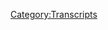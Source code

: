 {{Transcript
    | title         = [[7: January 23-24, 2017]]
    | caption       = [https://knowledgefight.libsyn.com/knowledge-fight-jan-23-24-2017 Listen to this episode on Libsyn]
    | episodeNumber = [[7: January 23-24, 2017|7]]
    | length        = 01:35:48
}}

{{MessageBox
    | header     = Warning: Bot Generated Content
    | text       = This transcript was automatically generated by transcription software and likely contains many mistakes and misattributions. Please check the audio for definitive quotes, attribution, and context.
    | image      = N3yvass4myg91.webp
    | imagewidth = 50px
    | id         = warning
}}

{{TranscriptBlock
    | name      = Jordan
    | timestamp = 00:00
    | text      = Hi guys, this is Jordan. Glad Dan is holding down the fort while I'm not there. Just so you know, over here in London, they do not know who Alex Jones is. And so we are all living a better life.
}}

{{TranscriptBlock
    | name      = Alex Jones
    | timestamp = 00:20
    | text      = Andy in Kansas, you're on the air. Thanks for holding.
}}

{{TranscriptBlock
    | name      = Dan
    | timestamp = 00:24
    | text      = Well, Alex, I'm a first time caller. I'm a huge fan. I love your work. Hey, everybody, welcome back to knowledge fight. I have them. As you heard they're up top Jordan, my partner in crime here is in London. He's on a work occasion, as Alex Jones would call it so sitting in in his stead. It's a very funny man. Very smart, man. I think I called you an informed cat over Uber. For text messages earlier today. Tyler Snodgrass.
}}

{{TranscriptBlock
    | name      = Tyler Snodgrass
    | timestamp = 00:53
    | text      = Hello. Thank you for having me.
}}

{{TranscriptBlock
    | name      = Dan
    | timestamp = 00:54
    | text      = Comedian extraordinaire, storyteller. fun guy. I want to I want to welcome you into occupied Illinois, the studio here behind enemy lines. So we talked about this a tiny bit before we started you, much like Jordan know almost nothing about Alex Jones shoe.
}}

{{TranscriptBlock
    | name      = Unknown Speaker
    | timestamp = 01:14
    | text      = I'm aware of his existence. And that there is now a podcast about run by one of my friends. That's what I know.
}}

{{TranscriptBlock
    | name      = Dan
    | timestamp = 01:21
    | text      = There might be more than one podcast about him, but only one by one of your friends. That's true. Do you know that he's kind of a wacky? dickhole right.
}}

{{TranscriptBlock
    | name      = Tyler Snodgrass
    | timestamp = 01:28
    | text      = He's a wacky dickhole Yeah, I'd say to put it lightly. That's what I understand though. I'm coming from you know what other people in Chicago have said so he's he's a real he's a real wackadoo a loony? Kazumi.
}}

{{TranscriptBlock
    | name      = Dan
    | timestamp = 01:40
    | text      = He definitely is. Over the course of the last two weeks or so we've been doing this show. We've experienced him do a lot of special reports we've, we've explored when he did stand up, he did stand up one time. Okay, we did that. For one episode. We covered his y2k episode, the inauguration just happened. And now finally, he's back in studio and everything is back to perfectly normal, crazy, awesome shit.
}}

{{TranscriptBlock
    | name      = Unknown Speaker
    | timestamp = 02:11
    | text      = I'm sure he has a lot to talk about. Because even the normal news is now reporting some insane shit through I bet his reaction to that is just to the moon, he's got
}}

{{TranscriptBlock
    | name      = Dan
    | timestamp = 02:21
    | text      = to go one step further than everybody else. So once of course, once the baseline becomes nuts, he's got to go super nuts. It's kind of delightful. But today's episode, what we're going to be covering we generally do is one day in the life of Alex, but because you know, days kind of bleed into each other at this point. This is January 23. And 24th. These clips will come from those two episodes. Right? You know, this is after the inauguration. This is after the Women's March, right? We at this point have not heard what Alex thinks about the Women's March.
}}

{{TranscriptBlock
    | name      = Unknown Speaker
    | timestamp = 02:55
    | text      = Oh, God. Do you have any predictions? Madam says, Well, I just don't know what to expect. But I guarantee I won't like
}}

{{TranscriptBlock
    | name      = Dan
    | timestamp = 03:06
    | text      = actually, you know what
}}

{{TranscriptBlock
    | name      = Unknown Speaker
    | timestamp = 03:07
    | text      = this is I don't want to guarantee anything I want to come in with an open mind.
}}

{{TranscriptBlock
    | name      = Dan
    | timestamp = 03:10
    | text      = I appreciate that. That's more than Alex gives the globalist that's for damn sure. What's a globalist? We'll explore that throughout the course of this entire show. arch enemies. It's this. It's this idea that there's a bunch of really rich people behind the scenes who are trying to turn the world into a one world government. It's New World Order shit, Illuminati shit. It's all bundled up within that, but it has to do with turning the the, you know, using un to make a world government and then everybody is slaves to them across the entire prison planet. That's Alex Jones's sort of philosophy.
}}

{{TranscriptBlock
    | name      = Unknown Speaker
    | timestamp = 03:47
    | text      = Wow, he should go into YA lit right. Sure. It's hot, because man that would sell I could be the new Hunger Games if he did you know? Right. It kind of pretty.
}}

{{TranscriptBlock
    | name      = Dan
    | timestamp = 03:57
    | text      = He can't though. Yeah. As you'll see by his use of diction. He could not sit down and write a coherent sentence. Okay. But yeah, Alex has some thoughts about what he experienced through the Women's March. Experience. That's what's most important.
}}

{{TranscriptBlock
    | name      = Tyler Snodgrass
    | timestamp = 04:11
    | text      = I'm sure he did a lot of experiencing.
}}

{{TranscriptBlock
    | name      = Dan
    | timestamp = 04:14
    | text      = He went in with an open heart open mind. Much like you with this buck. Yep. Yep. So here is his first thoughts on it.
}}

{{TranscriptBlock
    | name      = Alex Jones
    | timestamp = 04:21
    | text      = Ladies and gentlemen, I want to roll through the nose here, obviously. And
}}

{{TranscriptBlock
    | name      = Dan
    | timestamp = 04:30
    | text      = also, he has bizarre interviews.
}}

{{TranscriptBlock
    | name      = Unknown Speaker
    | timestamp = 04:32
    | text      = Yeah, that was a bold choice of his when he's coming
}}

{{TranscriptBlock
    | name      = Dan
    | timestamp = 04:35
    | text      = in and out of commercials. It's insanity. So that's, that's what you hear there with the James Bond style.
}}

{{TranscriptBlock
    | name      = Alex Jones
    | timestamp = 04:42
    | text      = Break down the big picture because we've got a truly demoralized, brainwashed, servile group of state worshipers who just live such bizarre masticated weak lives that they see those of us that aren't domesticated, and those of us that are alive as the enemies, they want to get rid of us. There could be one of us left on the earth that zombies hadn't pulled down and basically turned into one of them, that they would allow us to survive. They wouldn't let one of us be left. I mean, it's totally spiritual. And I've always known this, but when I saw it in DC, I was hurt. I didn't think, wow, our opposition looks like hell. I was looking all over the place, and I couldn't find any of them that didn't look like they were half dead, young, old, you name it now. During the Trump event, right before the inauguration, I did see some attractive women and people but they're always really weird, wimpy guys. were giggling and laughing and I'd say come on over to the camera. Just tell me what you think that you don't know. And just start laughing and we're like mentally ill.
}}

{{TranscriptBlock
    | name      = Dan
    | timestamp = 05:55
    | text      = So now we know exactly what's going on here. Right? He's misinterpreting that. People don't want to talk to him. Right? What's going on? Is these dudes at the bar? Like, I'm not gonna go fucking talk to Infowars they're gonna twist whatever I say. Yeah, there's no fucking way I'm talking about asshole.
}}

{{TranscriptBlock
    | name      = Unknown Speaker
    | timestamp = 06:10
    | text      = right people. They're giggling in the vicinity of him. They're probably like, oh, we know what this guy's up to? Yeah. Can you believe he's here? Can you believe he left his apartment?
}}

{{TranscriptBlock
    | name      = Dan
    | timestamp = 06:19
    | text      = It's like, what do you see the campus preachers in college? Right? Yeah,
}}

{{TranscriptBlock
    | name      = Unknown Speaker
    | timestamp = 06:23
    | text      = the college proselytizers. That's Pastor Bob. Those are we have brother Jed. Brother jet. That's better. It is
}}

{{TranscriptBlock
    | name      = Dan
    | timestamp = 06:30
    | text      = he was he was a he's a crazy dude. Yeah, you'll just be like, it's not like you're attacking them. It's just no good is gonna come of getting involved here. Right. And that's what he experienced. But he experienced something else. That is also a huge lie.
}}

{{TranscriptBlock
    | name      = Alex Jones
    | timestamp = 06:46
    | text      = And I can tell the women and I'm not saying this to brag, were attracted to me. But they'd be looking at what they're attracted me but then just looking like I was evil and then shake their head and just it was really, really bizarre. I mean, to see and then to see the Trump supporters. I mean, the black Trump supporters were like the best dressed most articulate people that elder black are saying articulate No, I'm saying more articulate than me. Racism when I say some black guy was really great speaker, because he's a really great speaker. All right, what His voice sounded the way he looked, what he said was better than what I said. I want to patent a black guy on the head. I was saying what I said to everything they've got geared where we can ever come together there. They're even teaching in some white person tells a black person, they think they're really cool. That's because they're racist.
}}

{{TranscriptBlock
    | name      = Dan
    | timestamp = 07:37
    | text      = So, one thing a trend that we're gonna see in today's clips, as Alex is really worked up about race. For some reason,
}}

{{TranscriptBlock
    | name      = Unknown Speaker
    | timestamp = 07:45
    | text      = you don't say, I knew that before I knew about this podcast.
}}

{{TranscriptBlock
    | name      = Dan
    | timestamp = 07:49
    | text      = So what are your some of your takeaways from from our first clip here?
}}

{{TranscriptBlock
    | name      = Unknown Speaker
    | timestamp = 07:54
    | text      = So? Well, it's been wonderful. Yeah, he's so he's so attractive that maybe women are intimidated or they don't want to. They don't want to abandon their their wimpy Trump supporting boyfriend's like, this is the this is the Democrats. But he said they were at the inauguration. Yeah, but
}}

{{TranscriptBlock
    | name      = Dan
    | timestamp = 08:16
    | text      = there's like protesters and stuff like that. Oh, okay. He's talking about wimpy dudes. He's not talking about Trump people. Gotcha. That's way outside his narrative.
}}

{{TranscriptBlock
    | name      = Unknown Speaker
    | timestamp = 08:24
    | text      = I thought this was he was just You just identifying people in general.
}}

{{TranscriptBlock
    | name      = Dan
    | timestamp = 08:28
    | text      = That's another that you're gonna have to get used to is him not making linear sense?
}}

{{TranscriptBlock
    | name      = Unknown Speaker
    | timestamp = 08:33
    | text      = At all, I'm adapting.
}}

{{TranscriptBlock
    | name      = Dan
    | timestamp = 08:36
    | text      = So these dudes are close to us. And they're cackling at him. And women are scared of Alex, but you're scared of how sexy he is. It's like leader of the pack. Right? It's like some weird 50s movie bad boy. Yeah. I want to fuck him. But who is too dangerous?
}}

{{TranscriptBlock
    | name      = Unknown Speaker
    | timestamp = 08:52
    | text      = Yeah. It's also interesting that there were only attractive women at the inauguration protest or otherwise shirts or whatever. But there were none at the marches.
}}

{{TranscriptBlock
    | name      = Dan
    | timestamp = 09:01
    | text      = Oh, no, they're all fat, ugly.
}}

{{TranscriptBlock
    | name      = Unknown Speaker
    | timestamp = 09:05
    | text      = And they look and they look half dead.
}}

{{TranscriptBlock
    | name      = Dan
    | timestamp = 09:08
    | text      = I don't know. I saw a lot of pictures of the marches. I wasn't able to make it out to the one in Chicago over the weekend. But I saw tons of pictures of a really vibrant happy people.
}}

{{TranscriptBlock
    | name      = Unknown Speaker
    | timestamp = 09:18
    | text      = Yes, very energetic. People. They looked like they gotten sun. Some of them.
}}

{{TranscriptBlock
    | name      = Dan
    | timestamp = 09:23
    | text      = They all looked like George Soros actually was paying them. They were that happy? Yeah, it was crazy. Did tend to take away from that, that like people are have that. And then that racial part at the end is gorgeous
}}

{{TranscriptBlock
    | name      = Unknown Speaker
    | timestamp = 09:38
    | text      = little bit of compensation. would say just a little bit like he catches himself. Yeah, you know, and then he's like, I better just swing for the fences on this one.
}}

{{TranscriptBlock
    | name      = Dan
    | timestamp = 09:49
    | text      = I better doubled. It's that it's kind of a rhetorical strategy and a lot of people do it. In standup is like if you kind of accidentally say something funny. up, you better go harder at it, or else the audience is gonna think you're an asshole. Right? They're gonna sense weakness. And I think Alex does
}}

{{TranscriptBlock
    | name      = Unknown Speaker
    | timestamp = 10:07
    | text      = that too. He did another stand up thing he became self deprecating in the process room as if to get Did you notice that argument more credit? Because he said he was more articulate than I am.
}}

{{TranscriptBlock
    | name      = Dan
    | timestamp = 10:17
    | text      = Oh, yeah, yeah. Better dressed than me. Why would I say that about him? Yeah, in the negative about me if I didn't mean it, right. Yeah. But then the opposite of that is when he's like, I'm not saying this thing about women wanted to fuck me to brag. So here's what you should know. Okay. On the last episode, when we were covering his response to the inauguration, he posted one clip where he interviewed an incredibly well dressed black guy. And I'm sure that's who he's talking about. And there are one guy and the reason I think that is because of how he starts this next clip. He references the other person who he talked to in that clip. Okay, so I'm certain he really only talked to those two people.
}}

{{TranscriptBlock
    | name      = Alex Jones
    | timestamp = 10:58
    | text      = The Indians that we spoke to oh boy, were the most eloquent smart, fiery focus people I've ever seen. The black Trump supporters just had power in their eyes. The Hillary supporters look completely freaked out. And like, they were lost puppies just totally freaked out. And going, I used to really like you. I was now your razors, and I just hate you. And that's one of the times when I'm like, I'm like, oh, but no, but you're good. Oh, but you're, I mean, it's like, they're like mind controlled, folks. This is crazy. And I'm just saying the black people I ran into were mainly confused. But not the white people, man, they were whacked out of their minds.
}}

{{TranscriptBlock
    | name      = Dan
    | timestamp = 11:43
    | text      = So if we could take from that is the Indian dude that he talked to in that other clip. He references the same people. It's insane. Like his references. Are these specific only people he talked to. And he's trying to generalize it as a big crowd, right of like, all the diverse Indians that were there. Yeah, I don't know.
}}

{{TranscriptBlock
    | name      = Unknown Speaker
    | timestamp = 12:05
    | text      = I really don't know about that. Wait, so so he said, at one point, he talked to Hillary supporters who looked like last puppies. Sad. Who used to be fans of his former fan that's
}}

{{TranscriptBlock
    | name      = Dan
    | timestamp = 12:18
    | text      = the point I was shaking my head. Yeah, absolutely not. It's it's the same thing with the woman wanting to fuck him thing. Yeah, it's like this didn't happen. You don't there was nobody who was like I want to like you but you're racist. Now. I used to love you. That didn't fucking happen right? salutely not so again, these deranged white people are leading dumb black people into dangerous territory. Yeah, it's this it's that same like real horrible, racist narrative. But he's playing it out. And I he thinks it's okay, because he's pointing the finger harder at White people. Right? So he doesn't realize really what he's saying.
}}

{{TranscriptBlock
    | name      = Unknown Speaker
    | timestamp = 12:54
    | text      = Yeah, I'm sorry. I'm gonna write down some language. I took a note it says whacked out does not equal confused.
}}

{{TranscriptBlock
    | name      = Dan
    | timestamp = 13:02
    | text      = Well, yeah, he's trying to imply that they're on drugs probably to that which whacked out white people
}}

{{TranscriptBlock
    | name      = Unknown Speaker
    | timestamp = 13:07
    | text      = Oh, that okay. They're they're liberal drug user and micro dosing.
}}

{{TranscriptBlock
    | name      = Dan
    | timestamp = 13:14
    | text      = The using LSD like coffee. Yeah, well, they're degenerate in whatever way you know, that can be like an umbrella where your brain just fills in the gaps. You know, whatever kind of fucked up you want them to be just imagine that.
}}

{{TranscriptBlock
    | name      = Unknown Speaker
    | timestamp = 13:27
    | text      = That's a good use of language whacked out is so vague and so subjective. As also injuries so we go from black people being there's power in their eyes to the white people were confused by these white folks are whacked out.
}}

{{TranscriptBlock
    | name      = Dan
    | timestamp = 13:39
    | text      = Again. That's the Hillary people. The black Hillary people are confused white people whacked out Oh, okay. Black Trump supporters how're in their eyes, a well dressed God I have so much to learn and more articulate than Alex Jones Which to me I think is impossible. I'm here he has some more thoughts about the Trump crowd though you don't say
}}

{{TranscriptBlock
    | name      = Alex Jones
    | timestamp = 13:59
    | text      = and then I was around the Trump supporters and I was almost embarrassed I was like, these people are also good looking. I mean, I was like the 50th percentile in there I'm not bad looking. They were just super handsome super good looking the Hispanics the Asians the everybody you could feel it. I saw Chinese and Japanese people in the crowd all super nice dress.
}}

{{TranscriptBlock
    | name      = Dan
    | timestamp = 14:18
    | text      = You know when he said Chinese and Japanese he had to resist saying dirty knees I guarantee there was a part of the back of his mind was like Don't say look at these don't say look at these.
}}

{{TranscriptBlock
    | name      = Alex Jones
    | timestamp = 14:31
    | text      = Super, like crying when Trump was up there. They could they could feel it. The term they have in Japanese for the spirit. Or you know somebody's Mojo, but they can really pick it up. They're just like, whoa. Chi Minh is beyond that. It's called a it's another term the Japanese believe you get around someone who's powerful. You can by being around them. You actually picked up there. I forget what it's called. But you could really feel it and and and it was amazing. It was that crowd of people and Trump's up there he's feeling and he's receiving it as like a big Dynamo generator to give us the confidence to break the spirit of evil and weakness that is broken this country's back and we can see our back being healed in the in the shin you in the bone coming back together. And the enemy is just No, I poisoned your water. I pledged your food. I poison your culture. It's all declassified. We put poison art out there and we've tried to destroy your families. And now this
}}

{{TranscriptBlock
    | name      = Unknown Speaker
    | timestamp = 15:31
    | text      = wow, we did
}}

{{TranscriptBlock
    | name      = Dan
    | timestamp = 15:32
    | text      = all that now. The idea that there's some sort of like global cabal first of all, is an incredibly anti semitic idea. It has its roots in the the the very false document the protocols of the learned Elders of Zion, the debunked book, that's basically where all of the ideas about like a huge global cabal comes from. And so you know, like, that's, that's one thing. But then if you do believe they exist, and for centuries, they've been poisoning the water, and doing all these these crazy things to us, like, Trump becoming president ain't shit to them. Yeah. If there's this big evil organization, they don't give a shit. Yeah. So what do you what do you feel about this? What do you feel? What are you feeling right now?
}}

{{TranscriptBlock
    | name      = Unknown Speaker
    | timestamp = 16:18
    | text      = So many things. Um, I appreciate I suppose his attempt at being woke. And one that He's really He's going above and beyond. It's like, he's, he's deliberately mentioning the there was a diversity in the audience as three. Yeah, name three things. Though, I thought for a second. You know, there's me being as sumptuous or presumptuous, I guess that he was just going to stop at Chinese, like all Asian people. Is what I assumed he thought, but so he named names these races, it's almost like he knows his listeners are gonna need an argument on Facebook in the future. Dude,
}}

{{TranscriptBlock
    | name      = Dan
    | timestamp = 16:59
    | text      = that is exactly what my thesis has been coming to about the existence of Infowars. Yeah, it's not so much news. It's not so much entertainment. It's to teach you how to argue poorly for indefensible positions. Yes,
}}

{{TranscriptBlock
    | name      = Unknown Speaker
    | timestamp = 17:12
    | text      = that's already kind of where I've been smelliness smelling is going
}}

{{TranscriptBlock
    | name      = Dan
    | timestamp = 17:18
    | text      = a big part of that is because it's or at least what tipped it should tip you off to this is how fucking repetitive it is. We aren't going to hear every single time he says these things. Yeah, but almost everything except for the crazy yelling stuff. He repeats like 10 times in a show. How long are the shows they are four hours with commercials every day. That's a lot of time to fill so much time. Wow. Thankfully, most of the time is spent selling weird supplements. He sells like colloidal silver and iodine and Super Male Vitality pills.
}}

{{TranscriptBlock
    | name      = Unknown Speaker
    | timestamp = 17:51
    | text      = Iodine like this stuff that call to give to people to poison them. Like,
}}

{{TranscriptBlock
    | name      = Dan
    | timestamp = 17:55
    | text      = I don't know, I don't know about these cults. But yeah. It's iodine
}}

{{TranscriptBlock
    | name      = Unknown Speaker
    | timestamp = 17:59
    | text      = to be getting getting poisoned, poisoned the food and the water. And
}}

{{TranscriptBlock
    | name      = Dan
    | timestamp = 18:02
    | text      = yeah, that's another thing. I think it's hilarious. It's like, oh, yeah, the Illuminati wants to poison you here. Take these pills. The FDA hasn't looked at. All right. So actually, I was thinking about this. And I was like, why? You know, why would these elites be afraid of Trump? And I realized now actually, I have an answer. And it's in this next clip.
}}

{{TranscriptBlock
    | name      = Alex Jones
    | timestamp = 18:24
    | text      = You know, Trump got the big briefing and the nuke codes before he walked out because they said the president of the United States, he's the president, then he takes the oath. There's that transformational Twilight or gone moment, that that
}}

{{TranscriptBlock
    | name      = Unknown Speaker
    | timestamp = 18:36
    | text      = one of the other,
}}

{{TranscriptBlock
    | name      = Alex Jones
    | timestamp = 18:39
    | text      = Twilight, or dawn between the old administration, the new and Trump walks out, Trump goes in like this for the briefing comes out and is like, the people like whoa, he looks shaken. Yeah, sir. There's a long term eugenics program. You've already been briefed on that, I'm sure but some of the generals but they've only got part of it. There's a species wide program going on and and he's going to get all the briefings now. And then Donald Trump is going to know what I've reverse engineered, and more. You can look at his face when he talks about we're going to unlock the secrets of the universe. We're going to unlock the secrets to disease and illness and we're going to eradicate it. And you can see, he looks like he's about to break down. He's a guy right at that moment, because now he knows
}}

{{TranscriptBlock
    | name      = Dan
    | timestamp = 19:31
    | text      = that's one theory. Another theory is he looks like he's about to break down because he's fucking out of shape as hell and 70 plus years old.
}}

{{TranscriptBlock
    | name      = Unknown Speaker
    | timestamp = 19:40
    | text      = Yeah, he's the oldest like third fattest. Taft, and like Grover Cleveland was also hideously eyeshade
}}

{{TranscriptBlock
    | name      = Dan
    | timestamp = 19:50
    | text      = those dudes were rotund. So there's a global eugenics program that's been going on now Trump knows about it. Okay, and Alex has reversed Just engineered all this stuff from sources.
}}

{{TranscriptBlock
    | name      = Unknown Speaker
    | timestamp = 20:03
    | text      = So you can see he can see the horror and Trump's eyes because Trump is now getting the truth. Yes,
}}

{{TranscriptBlock
    | name      = Dan
    | timestamp = 20:09
    | text      = it's a Lovecraftian moment, in many ways, is that moment when you see Cthulhu and you realize that reality up till now has all been a big joke. existence, it hasn't mattered now it does. Now you can fight. It's nonsense. It's it's great. But yes. Do you believe there is a global eugenics program going on? Run by the US government in concert with the Illuminati?
}}

{{TranscriptBlock
    | name      = Unknown Speaker
    | timestamp = 20:35
    | text      = You know, I'm gonna be honest. I haven't given it much thought until this very second. But based on what Alex just said, I'm going to say yeah,
}}

{{TranscriptBlock
    | name      = Dan
    | timestamp = 20:42
    | text      = you're getting turned on to some important things here,
}}

{{TranscriptBlock
    | name      = Unknown Speaker
    | timestamp = 20:44
    | text      = man. I'm getting some info man. There's a war going on. But I'm getting the info
}}

{{TranscriptBlock
    | name      = Dan
    | timestamp = 20:48
    | text      = war going on for your brain. This next clip that we play is offensive. But it's also delightful because one of Alex Jones is like sort of stock moves is to fake crying. He fakes crying a lot. And he does that in this clip. And it is great.
}}

{{TranscriptBlock
    | name      = Alex Jones
    | timestamp = 21:10
    | text      = God Almighty man. It was horrible. Horrifying. My soul cried out for them and I
}}

{{TranscriptBlock
    | name      = Dan
    | timestamp = 21:17
    | text      = he's talking about the
}}

{{TranscriptBlock
    | name      = Unknown Speaker
    | timestamp = 21:19
    | text      = protesters again. Okay, so he's feeling bad for the protesters? Yes. Yeah. This isn't an ironic making fun of them.
}}

{{TranscriptBlock
    | name      = Dan
    | timestamp = 21:26
    | text      = No, no, no, no. Okay. If you watch the video, he's doing like hands over his face. And like, yeah, really trying to ham up the fake crying. It's like he's never taken a drama class, but still is trying.
}}

{{TranscriptBlock
    | name      = Unknown Speaker
    | timestamp = 21:37
    | text      = I'm sure he's not taking a drama class.
}}

{{TranscriptBlock
    | name      = Dan
    | timestamp = 21:39
    | text      = I think you might want to it's Hammy. At best,
}}

{{TranscriptBlock
    | name      = Unknown Speaker
    | timestamp = 21:43
    | text      = at least level A at Second City. Yeah,
}}

{{TranscriptBlock
    | name      = Alex Jones
    | timestamp = 21:46
    | text      = I caught myself, you know, saying not even aggressive things. Just just just just just loud things back to them about I'm here to help you look at how you're with the Geheimnis look how they're directing you. There'll be guys there little Islamic Jihad outfits, you're gonna get a jump pop right up my face? And I'd say just you know, is your brand of Islam leading this and enslaving women, you know, is it happening? And they would just like, look at me, because they knew that I was right and look embarrassed. Only the controllers looked embarrassed. Because they know what they're doing is gonna dam their soul to hell. You got to have a certain IQ to be a controller, and then you realize that you're going to be destroyed as well. And that you've been bullied from birth into this radical Islam and that you're part of something that's so anti human.
}}

{{TranscriptBlock
    | name      = Dan
    | timestamp = 22:38
    | text      = So I, I want to be clear, I didn't take that out of context. No, I believe you. And as someone who's listened to tons of Alex Jones, I would assume you'd be asking me what is he talking about? And I can't answer. I don't really know. We
}}

{{TranscriptBlock
    | name      = Unknown Speaker
    | timestamp = 22:54
    | text      = don't we don't have previous context for this group of high IQ country. Half zombie half dead eyed jihadist protesters who understand that Christian heaven and Christian God are real, but they have defied against that in their, in their great intelligence and instead of worshipping a false religion, to lead everyone else and they know that Jones knows and they are ashamed.
}}

{{TranscriptBlock
    | name      = Dan
    | timestamp = 23:27
    | text      = I'm really glad that you're here. To like, really parse that out? Because I couldn't I could not have expressed that better. That's perfect. Yes. That's exactly what I'm saying. To me. All I took away from it was, there's no way anyone jumped out at you. There's no, yeah, just like, what happened? Even that didn't happen.
}}

{{TranscriptBlock
    | name      = Unknown Speaker
    | timestamp = 23:47
    | text      = I'm sure some people say wait, is he saying he was at the Women's March? Like he showed up? I
}}

{{TranscriptBlock
    | name      = Dan
    | timestamp = 23:55
    | text      = mean, he was there for I guess, a short period of time, but he had to fly back to Austin. So like he left on Saturday morning, where his show is based? Yeah. Occupied Texas. So he calls it
}}

{{TranscriptBlock
    | name      = Unknown Speaker
    | timestamp = 24:07
    | text      = Whoa, yeah. That's a crazy. That's a Blue City. Yeah, it is too wild place for him to be
}}

{{TranscriptBlock
    | name      = Dan
    | timestamp = 24:13
    | text      = is because there's a part of me that doesn't think that he's really sincere. You know what I mean? And Austin is a really kick ass place to live. There's a lot of good stuff to do there. There's a cool vibe. Right? So if you're if you're full of shit,
}}

{{TranscriptBlock
    | name      = Unknown Speaker
    | timestamp = 24:28
    | text      = it's good place to live. Yeah, I guess so. Also, you can maybe he just there for the case, though. Could be could be great. He seems like a guy that might just like some case. Oh,
}}

{{TranscriptBlock
    | name      = Dan
    | timestamp = 24:38
    | text      = you know what? He's lost a lot of weight taking his supplements. Oh, really like you to know that when he says yeah, taking the Super Male Vitality taking the DNA force taking the
}}

{{TranscriptBlock
    | name      = Unknown Speaker
    | timestamp = 24:48
    | text      = force. Of course I do not. We'll see your DNA
}}

{{TranscriptBlock
    | name      = Dan
    | timestamp = 24:51
    | text      = as you get older starts to come apart. You understand
}}

{{TranscriptBlock
    | name      = Unknown Speaker
    | timestamp = 24:55
    | text      = what I'm saying? The double helix starts to crumble a bit. The Ptolemy
}}

{{TranscriptBlock
    | name      = Dan
    | timestamp = 24:59
    | text      = or something like that start to the way that they've explained it is you know how your shoe lace has a little cap on it? Yeah, the aglet Yeah, the aglet of your DNA starts to come off, it starts to slide off. And then much like your shoelace coming apart, your DNA starts to fall apart. So you have to take their pills in order to keep the aglet strong. Gotcha. Who knows how much longer you could live? Probably way longer than you would have before. Yeah, it's make sense. Make sense? Now. All right, we're gonna put you down for
}}

{{TranscriptBlock
    | name      = Unknown Speaker
    | timestamp = 25:28
    | text      = put me down for three bottles of the special pills that keep the wax, my DNA held together,
}}

{{TranscriptBlock
    | name      = Dan
    | timestamp = 25:34
    | text      = you save 25% If you get autoships so the pills just keep coming to you.
}}

{{TranscriptBlock
    | name      = Unknown Speaker
    | timestamp = 25:38
    | text      = Oh, this is a subscription service, the Netflix of fake pills.
}}

{{TranscriptBlock
    | name      = Dan
    | timestamp = 25:44
    | text      = They're called nootropics to be fair, nootropics Yeah, that's the code for fake pill.
}}

{{TranscriptBlock
    | name      = Unknown Speaker
    | timestamp = 25:48
    | text      = nootropics. That sounds like the name of an Aldous Huxley novel is nootropics
}}

{{TranscriptBlock
    | name      = Dan
    | timestamp = 25:52
    | text      = or like a 311 album. So on the last episode, we did a lot of research didn't do a ton of research. Okay, but we figured out a pretty good theory that Alex was drunk over inauguration weekend. There were a bunch can't blame him. There were a bunch of times that he was wasted. Like you and I, we hang out with some drunk people. Yes. You know,
}}

{{TranscriptBlock
    | name      = Unknown Speaker
    | timestamp = 26:19
    | text      = we've been some drunk people. No doubt around each other. Yeah.
}}

{{TranscriptBlock
    | name      = Dan
    | timestamp = 26:22
    | text      = Do you know how to spot a drunk person? There's there's cues that they give off. Yeah. And he was given off all these cues. Okay, there's no doubt in my mind if you go back and listen to the last episode, if you everyone listening if you haven't yet, it's at the end of the episode, we play his drunk clips, dead to rights. We also talked about how he got thrown out of the inauguration. Because I watched a video of people escorting him out of the crowd of boy now he has a little bit of a different take on it.
}}

{{TranscriptBlock
    | name      = Alex Jones
    | timestamp = 26:52
    | text      = DC police war. pussy hats. That's what it's called. In support of Soros linked protests, yeah, they don't even change the name from Pussy Riot. It's the same thing paint your women the men are against you. And the ended and the DC police who were appointed by Obama, their police chief Why did not defend women I saw being bloody so I that's another
}}

{{TranscriptBlock
    | name      = Dan
    | timestamp = 27:14
    | text      = thing. I forgot that this is how this clip starts. One of his narratives about the inauguration is that these socialists, jihadist controlled whatever the all these people were beating up old women, old women specifically Well, everyone but all women got it too. Okay. And there's a there's like a picture up on infowars.com that illustrates this. And it's a lady who has a cut on her thumb right here. She's a little tiny kind of way. Yeah, that's there. You know, like people are being bloodied. You expect like bashed in head right? It is not that. Anyway, it's a thumb scratch the thumbs, like, like my cat gives me okay.
}}

{{TranscriptBlock
    | name      = Alex Jones
    | timestamp = 27:52
    | text      = went over there and tried to do something and the police drugged me out. And I had a bunch of news articles put out showing images of me being taken out of the communist group that attacked me for my protection in Cleveland and multiple newspapers, including TV, MSNBC, one podcast, ran the image of where I'm being escorted out months ago in July last year, and then added I was drunk. And the police were escorting me out. I mean, they've gone to levels of I mean, lines one thing and bad if you lie about some fact, in a story, that's classical line. This is like whole cloth. No, no, no, I wasn't just drunk when I did this, you know, 11 o'clock in the morning or whatever. And then they combined it with some nighttime thing. I actually came down off a beanstalk there in DC. That's how I got there from Austin. There was a beanstalk from Austin, all the way over there. And I came down off a magic Beanstalk. Well, I mean, that's how I mean, I mean, I read these articles now. And they don't even make sense. It's like a crazy person wrote it.
}}

{{TranscriptBlock
    | name      = Dan
    | timestamp = 28:55
    | text      = So do you get what he did there? No. He tried to defend how silly the news that he was drunk was by comparing it to a story that no one wrote that he had traveled by beanstalk to Washington DC. That he was like, he's like, God, it's so crazy. It's you know, but the truth is, I came on a beanstalk. So I found another clip of Alex drunk in in DC over inauguration weekend. Okay, and this comes from a five minute video of Alex walking around the streets, just with a microphone. Oh, no, the last like three minutes of it as him giving limp handshakes and like, Hi, how are you doing to like supporters and fans? Just like dudes coming up and be like, Can I get a picture? And he's just like, yeah, man, it just stands there. It's it's wobbly. Yeah, it's fucked up.
}}

{{TranscriptBlock
    | name      = Unknown Speaker
    | timestamp = 29:47
    | text      = Who's doing the camera? Probably
}}

{{TranscriptBlock
    | name      = Dan
    | timestamp = 29:49
    | text      = Rob do one of the employees of infowars.com. Okay. He has a crew with him when he goes down to these places to shoot now. Gotcha. They have iPhones just shoot him but that this is some drunk rambling, I think you'll enjoy this, I
}}

{{TranscriptBlock
    | name      = Unknown Speaker
    | timestamp = 30:06
    | text      = think I will too.
}}

{{TranscriptBlock
    | name      = Alex Jones
    | timestamp = 30:08
    | text      = That's the big difference. New Atlantis will be created in a watch Space Program that says space. It'll also program puts humanity on the map forever in the galaxy. It'll launch the program. But our ancestors 1000 years from now, on hundreds and hundreds of star systems and galaxies. They'll look back and say, These are the people that had the vision that they did all. It won't be Japan won't be China will be Russia will be Latin America, America, America will be seen as a launch base for the whole program. America, not transmission. America got to America got. America got the codes. And a bunch of assholes saw the codes coming in and thought they were God. Because they'd seen a transmission from God. No. People that see a transmission aren't like having a photo of a lion or a tiger or a bear doesn't make you a lion, a tiger or a bear. You saw a photo of a lion. A gyro bear. You weren't here. You imagined. Here's the illusion.
}}

{{TranscriptBlock
    | name      = Dan
    | timestamp = 31:23
    | text      = That's a drunk dude, right?
}}

{{TranscriptBlock
    | name      = Unknown Speaker
    | timestamp = 31:26
    | text      = Oh, yeah, that's for sure. A drunk guy. In my experience with drunk guys. He's real drunk.
}}

{{TranscriptBlock
    | name      = Dan
    | timestamp = 31:33
    | text      = New Atlantis,
}}

{{TranscriptBlock
    | name      = Unknown Speaker
    | timestamp = 31:35
    | text      = the new Atlantis. That's a space program thing though.
}}

{{TranscriptBlock
    | name      = Dan
    | timestamp = 31:39
    | text      = Either that or it's like, was that? Isn't that a Francis Bacon book? There's no There's, there's a philosopher who wrote about how America like way back in the like, early days, it was, like conceived that America was the new Atlantis. Because everything was gonna be like technological and advanced and all this stuff. So it might be that's a decent reference. But like, Come on, man. The way he slurring his words the way he is.
}}

{{TranscriptBlock
    | name      = Unknown Speaker
    | timestamp = 32:05
    | text      = He kind of went Scientologists for a second and talking about our ancestors living in star systems
}}

{{TranscriptBlock
    | name      = Dan
    | timestamp = 32:10
    | text      = and stuff like that. Sure, sure. And getting transmissions from God. Yeah. Like, you're an asshole. Do you think your God got a message from God? You're not a lion. In the last episode, the drunk clip that we had of him was he was interviewing a lady on the street, and it was about free speech issues. And she's like, You have liquor on your breath. Oh, he
}}

{{TranscriptBlock
    | name      = Unknown Speaker
    | timestamp = 32:35
    | text      = says that. Yeah. That he just starts yelling
}}

{{TranscriptBlock
    | name      = Dan
    | timestamp = 32:37
    | text      = at her. He ends up calling her sweet cakes. Cakes. Yeah, it's pretty amazing. So let that put that to rest. He was drunk.
}}

{{TranscriptBlock
    | name      = Unknown Speaker
    | timestamp = 32:53
    | text      = Yeah, I think he was. The jury is decided on that one. Now, I will say that
}}

{{TranscriptBlock
    | name      = Dan
    | timestamp = 32:58
    | text      = I'm not entirely sure if he got kicked out of what or maybe he was being escorted out of somewhere for his safety. I'll give him the benefit of the doubt on that. Okay. But it really looked like he wasn't going along willingly. Yeah, from the clip I saw and it wasn't from Cleveland. He brings this up. He says, Yeah, he said Cleveland that was from the RNC convention. Apparently he got taken out of somewhere, like some area because the Communists were attacking him. Okay, during the RNC convention. Gotcha. But the clip I saw was 100% from the inauguration. And it didn't look like it was very safe. Yeah, I'll say that. So Alex is back in the studio. Like I said, he is written, He is now at this point. He's introduced his thesis that he comes back to over and over again, the idea that these protesters were weirdos, and the Trump people are great. Yep. But along the way with his his verbal jazz style, he's got to throw in some other weird shit. So here are his thoughts about gender roles. Oh, boy,
}}

{{TranscriptBlock
    | name      = Alex Jones
    | timestamp = 33:59
    | text      = at the news here. And again, the arrogance of these people. And you mentioned David Brock, it begins David Brock far left Donner's plan Trump impeachment. Brock SuperPAC. Creates Trump war room to target administration. Well, I'm announcing a DC war room, that I'm going to shut up with reporters and people I'm all in. I'm expanding in the face of this and I just believe the revenue will come in to do it. I'm going to the next level to fight these people shame what they're doing. We don't have Soros funding us. We have listeners get the great products, the old fashioned free market way, but just look at Trump on this front. There have been a lot of people on the so called left that were against wars that were wrong. And who were against TPP because it was an electric corporate world government. Well now Trump to sign orders to renegotiate NAFTA and pull out of TPP. Reuters. Wow, hip hip, hooray. But you bring this up to them. I brought up this weekend that hey, he's going to repeal it. He's doing it right now. Like shout up essayer effort. And it's just like, well just be rational. No white you You're a white male. I'm like, let's your white male husband like walks behind like a baby elephant holding your tail. I mean, that was just the shuffling man is grovel the women like that's how you're good man. As if men and women relationships act like that to begin with old men I know just lavish their wives and girlfriends, there's no the guys in charge but she knows the guy from the parking lot wants to fight or mugged somebody. She's like, get in there. And if somebody's gonna have a baby, it's mama does it. Men go out hunting and killing the women run the show back at the height. But the issue is they're ending all that.
}}

{{TranscriptBlock
    | name      = Dan
    | timestamp = 35:34
    | text      = That's right. The globalists want to end all that was able to baby mama doesn't
}}

{{TranscriptBlock
    | name      = Unknown Speaker
    | timestamp = 35:44
    | text      = you know, I gotta agree with them on this point. men or men are not having babies.
}}

{{TranscriptBlock
    | name      = Dan
    | timestamp = 35:49
    | text      = There was that one guy but though you know, that was all kind of, you know, men are
}}

{{TranscriptBlock
    | name      = Unknown Speaker
    | timestamp = 35:53
    | text      = that soars into your movie. Junior? Yeah, junior or the seahorses. So that's true. Yeah, and seahorse culture.
}}

{{TranscriptBlock
    | name      = Dan
    | timestamp = 36:02
    | text      = Well, it's huge. Seahorses are deep in the pockets of the globalists.
}}

{{TranscriptBlock
    | name      = Unknown Speaker
    | timestamp = 36:06
    | text      = In the new Atlantis their neighborhood is new Atlantis.
}}

{{TranscriptBlock
    | name      = Dan
    | timestamp = 36:11
    | text      = So one of the other things that I think is interesting about this clip, that's important to point out is you can tell who listens to Infowars by words that are being used incorrectly. So like, I like this, Betsy DeVos put out a tweet that called the inauguration historical instead of historic, right. And that is something that Alex Jones does at least five times a show. He says this is historical, which is the incorrect use of the word. Yeah, you got to its historic you. I don't remember the exact forms. It's an adjective.
}}

{{TranscriptBlock
    | name      = Unknown Speaker
    | timestamp = 36:45
    | text      = It's I believe historical is the adverb. Yeah, so
}}

{{TranscriptBlock
    | name      = Dan
    | timestamp = 36:49
    | text      = it sounds right. But yeah, it doesn't work in that context. So we know that Betsy DeVos Davos listens to Alex Jones, it's clear. You would not misuse that word like that. It's a very weird
}}

{{TranscriptBlock
    | name      = Unknown Speaker
    | timestamp = 37:00
    | text      = word to misuse. Yes, it is. And deliberately and often
}}

{{TranscriptBlock
    | name      = Dan
    | timestamp = 37:03
    | text      = Yeah. And in this case, this is another one that Alex does is groveling. Like these men are groveling their girlfriends. The pussy man.
}}

{{TranscriptBlock
    | name      = Unknown Speaker
    | timestamp = 37:12
    | text      = Yeah. And in that groveling is not something that you do to someone.
}}

{{TranscriptBlock
    | name      = Dan
    | timestamp = 37:18
    | text      = Not really. You don't have a direct object to Bravo. But Trump in his ABC News interview that he just did. He says that reporters are groveling when they're backpedaling. He's trying to say that a reporter is backpedaling as well. Then he's just groveling. He's just groveling to the establishment.
}}

{{TranscriptBlock
    | name      = Unknown Speaker
    | timestamp = 37:36
    | text      = Oh my god.
}}

{{TranscriptBlock
    | name      = Dan
    | timestamp = 37:37
    | text      = So it's kind of it's not proof positive, but it's a pretty good indication that Alex isn't lying when he says the Trump listens. So yeah, we got that to enjoy and look forward to
}}

{{TranscriptBlock
    | name      = Unknown Speaker
    | timestamp = 37:47
    | text      = that. Man, that all makes sense, because Trump's use of language is often wrong and pretty sparse. He I feel like he knows maybe 100 words,
}}

{{TranscriptBlock
    | name      = Dan
    | timestamp = 37:57
    | text      = you but they're the best words. The best words, he's gonna tell you.
}}

{{TranscriptBlock
    | name      = Unknown Speaker
    | timestamp = 38:01
    | text      = Mostly one syllable words.
}}

{{TranscriptBlock
    | name      = Dan
    | timestamp = 38:03
    | text      = Great, huge words
}}

{{TranscriptBlock
    | name      = Unknown Speaker
    | timestamp = 38:04
    | text      = huge. Tremendous and terrific are some of the longer that just you got to have more multisyllabic ones he has, you
}}

{{TranscriptBlock
    | name      = Dan
    | timestamp = 38:13
    | text      = gotta you gotta throw in the $5 word over here on there. So, here, this clip isn't another part of the statin. And I don't even want to tip my hand here. Alex makes a very weird admission in this clip that I'm not sure he even know. He knows. He said, I'm not I'm not positive.
}}

{{TranscriptBlock
    | name      = Alex Jones
    | timestamp = 38:36
    | text      = Okay. You're a weed that should die before you're born. Right? Exactly. She said.
}}

{{TranscriptBlock
    | name      = Dan
    | timestamp = 38:40
    | text      = He also says Ashley Bedford and Leanne McAdoo do two of his reporters are in this conversation that he's brought them into studio now because he has to talk about like women. And so he brings in this is a this isn't about abortion. At this point.
}}

{{TranscriptBlock
    | name      = Unknown Speaker
    | timestamp = 38:56
    | text      = He's brought in women to talk about abortion. Well, two of
}}

{{TranscriptBlock
    | name      = Dan
    | timestamp = 38:59
    | text      = his reporters are women, but they're Infowars employees first, right? Because they toe the line 100% on everything.
}}

{{TranscriptBlock
    | name      = Unknown Speaker
    | timestamp = 39:07
    | text      = This is interesting, though, because this is more than Washington does a lot when it comes to things about women. That panel. One lady Yeah, exactly.
}}

{{TranscriptBlock
    | name      = Dan
    | timestamp = 39:19
    | text      = But they don't dare speak up and have like alternative opinions right
}}

{{TranscriptBlock
    | name      = Unknown Speaker
    | timestamp = 39:22
    | text      = there. They are here to validate. Yeah, what he has already said and proposed and affirmed.
}}

{{TranscriptBlock
    | name      = Dan
    | timestamp = 39:27
    | text      = They're there to be prompt some sort of propaganda. So
}}

{{TranscriptBlock
    | name      = Unknown Speaker
    | timestamp = 39:31
    | text      = back to the Facebook thing. I heard these two women on Infowars. Yeah. We have to We can't let it
}}

{{TranscriptBlock
    | name      = Alex Jones
    | timestamp = 39:38
    | text      = go. Ms. Beg for you. And we're gonna weed. This is Leanne or anybody, right? Yeah. We definitely don't need to exterminate the black community, that's for sure.
}}

{{TranscriptBlock
    | name      = Dan
    | timestamp = 39:46
    | text      = I agree. And also
}}

{{TranscriptBlock
    | name      = Unknown Speaker
    | timestamp = 39:48
    | text      = didn't say that. We need to say that.
}}

{{TranscriptBlock
    | name      = Dan
    | timestamp = 39:51
    | text      = We don't it's implied for us but they do. Yeah. I will say of the people who are We're involved in Infowars Leann McAdoo is incredibly attractive to me. And It troubles me in a lot of ways. I'm gonna look her up real quick, please do. And then Ashley Bedford. Seems like she could be doing legitimate work elsewhere. She seems pretty talented and like a decent reporter, but is doing this. I assume for a job. I'm not entirely sure she seems to have some chops. But anyway, back to this.
}}

{{TranscriptBlock
    | name      = Alex Jones
    | timestamp = 40:25
    | text      = And that's what Planned Parenthood for me that's the litmus test if you are all foaming at the mouth about men with let's admit what was founded by basically, Margaret Sanger was basically as the captain of the kk k show, and I'm sorry, I get women and kids and things happen you're worried you've been raped or might be deformed? That's a medical procedure. You know for the safety of the woman let's just be on but we don't have to worship killing the babies. I'm not judging anybody who's had an abortion. I've been honest. I paid for my time and I Okay, I'm sad for the point is is that he doesn't have to be some national worship festival.
}}

{{TranscriptBlock
    | name      = Dan
    | timestamp = 40:57
    | text      = Yeah, you you have your your jaw is on the floor. Is that from looking at Leann McAdoo or what we just heard?
}}

{{TranscriptBlock
    | name      = Unknown Speaker
    | timestamp = 41:04
    | text      = It's the ladder. No. What?
}}

{{TranscriptBlock
    | name      = Dan
    | timestamp = 41:09
    | text      = What What are you talking about? Let me let me let me find
}}

{{TranscriptBlock
    | name      = Unknown Speaker
    | timestamp = 41:11
    | text      = her right.
}}

{{TranscriptBlock
    | name      = Dan
    | timestamp = 41:12
    | text      = Yeah. She's gorgeous woman.
}}

{{TranscriptBlock
    | name      = Unknown Speaker
    | timestamp = 41:16
    | text      = She is gorgeous. i I'll be honest, I didn't expect that. Yeah.
}}

{{TranscriptBlock
    | name      = Dan
    | timestamp = 41:20
    | text      = Very good looking lady, very attractive Leann McAdoo, but
}}

{{TranscriptBlock
    | name      = Unknown Speaker
    | timestamp = 41:22
    | text      = that is, you know,
}}

{{TranscriptBlock
    | name      = Dan
    | timestamp = 41:23
    | text      = so wait. And the name McAdoo is great. Pretty fun. So yeah, that that was a crazy admission.
}}

{{TranscriptBlock
    | name      = Unknown Speaker
    | timestamp = 41:31
    | text      = Yeah. And they didn't they seem to not bad a verbal eye at it. No,
}}

{{TranscriptBlock
    | name      = Dan
    | timestamp = 41:34
    | text      = but you in the video. You could see them sort of look at him. I mean, they don't take their eyes off him when he's talking. So there's like, I'm sure he's very sexy. Oh, totally. They're scared of him. But they want to fuck him. Right? Yeah, yeah. So in that he that's multiple abortions. He's paid for? Yeah. For oral I've paid for him. Whoa, wow. Yeah. To be someone who is crazy anti choice. Yeah. And then to like admit flippantly off paid for abortions. Yeah, you're kind of a fucking hypocrite and a dickweed.
}}

{{TranscriptBlock
    | name      = Unknown Speaker
    | timestamp = 42:09
    | text      = No, entirely. He's I'm sure it was not a I'm sure. It was not a cool He'll pay for that. I'm sure it was more like you're getting this.
}}

{{TranscriptBlock
    | name      = Dan
    | timestamp = 42:18
    | text      = I would assume based on his understanding of gender roles, you might be right.
}}

{{TranscriptBlock
    | name      = Unknown Speaker
    | timestamp = 42:22
    | text      = Yeah. Which is I feel bad even suggesting that as reality when I was probably
}}

{{TranscriptBlock
    | name      = Dan
    | timestamp = 42:26
    | text      = what Mommy's not gonna have a baby daddy decide.
}}

{{TranscriptBlock
    | name      = Unknown Speaker
    | timestamp = 42:32
    | text      = This is something that I mean, my my, my blueness will be showing on this. But this is something I've said for a long time. To my my Christian friends about Trump. You know, the single issue voters oftentimes is being anti abortion as opposed to pro life. Let's be honest. Yeah. And I was like, how many abortions Do you think Trump has paid for? And I don't want to think about that.
}}

{{TranscriptBlock
    | name      = Dan
    | timestamp = 42:54
    | text      = It's best not to Yeah, it's probably been a ton. It's probably been a ton, right? Yeah. You got to assume I mean, he even said like, I don't remember the exact quote, but it was basically that the AIDS crisis was his Vietnam was like his personal Vietnam and that real thing he said, Yeah, I'm paraphrasing a little bit, but that's that's gotta mean he was raw dog and everybody.
}}

{{TranscriptBlock
    | name      = Unknown Speaker
    | timestamp = 43:14
    | text      = You know, he doesn't not raw dog. So
}}

{{TranscriptBlock
    | name      = Dan
    | timestamp = 43:16
    | text      = before the 80s he was fucking getting it in. On wrapped. Wow. So he probably had tons of like, birth scares,
}}

{{TranscriptBlock
    | name      = Unknown Speaker
    | timestamp = 43:28
    | text      = let's say, probably tons of shit just going on.
}}

{{TranscriptBlock
    | name      = Dan
    | timestamp = 43:31
    | text      = He might have syphilis that might explain everything that's going on. Right. He's
}}

{{TranscriptBlock
    | name      = Unknown Speaker
    | timestamp = 43:35
    | text      = because he's saying some crazy stuff. Now, Syphilis is what degrade like, just mind. Right?
}}

{{TranscriptBlock
    | name      = Dan
    | timestamp = 43:40
    | text      = Well, if it's untreated, it's very easily treatable, but yeah, it makes you go crazy, if you don't Sure. But the thing is, I would have killed him by now. Actually, nevermind. It wouldn't have it wouldn't.
}}

{{TranscriptBlock
    | name      = Unknown Speaker
    | timestamp = 43:50
    | text      = He's got that money. Yeah. But
}}

{{TranscriptBlock
    | name      = Dan
    | timestamp = 43:51
    | text      = if he goes to doctors like that one doctor he had, oh, yeah,
}}

{{TranscriptBlock
    | name      = Unknown Speaker
    | timestamp = 43:55
    | text      = not who's who's just like you're the most healthy individual I've ever examined.
}}

{{TranscriptBlock
    | name      = Dan
    | timestamp = 43:59
    | text      = They're looking like Wavy Gravy and shit. Like some old hippie doctor, good. Boy. So, you know, how do we know that? that Donald Trump is a real badass? That's a question that we all got to ask ourselves. Well, one way we can tell is How do other people who are badasses interact with him? Okay. Alex has some thoughts about it. All right.
}}

{{TranscriptBlock
    | name      = Unknown Speaker
    | timestamp = 44:26
    | text      = So just wait social justice worries, because that's really going to blow your mind. Yeah. What are they gonna do here in a few months a year when their lives
}}

{{TranscriptBlock
    | name      = Alex Jones
    | timestamp = 44:33
    | text      = are better? Well, let's take Don King and I'll be honest on kings like a super alpha male that what the President for beating people to death, inflicting the whole nine yards but he ran over top of somebody, all the big white promoters all the Italian Mafia, everybody and dominated sports but loves Donald Trump and respects him. I mean, I'm saying Trump has actually run over like powerful white guys has been Don King and he loves Trump. As he knows Trump has actually done a lot of good things. I mean, even people like Don Cain really respect Trump.
}}

{{TranscriptBlock
    | name      = Dan
    | timestamp = 45:01
    | text      = At this point. Ashley and Leanne are both looking at Trump, or at Alex Jones. Like, what are you talking? At this point they have gotten confused. Like, what? Why are you? First of all, Don King? That was murder. He was trying to collect on a gambling debt and beat a guy to death.
}}

{{TranscriptBlock
    | name      = Unknown Speaker
    | timestamp = 45:23
    | text      = Oh my god.
}}

{{TranscriptBlock
    | name      = Dan
    | timestamp = 45:24
    | text      = So yeah, he went to prison for Well, I guess, you know, maybe it's manslaughter or whatever like that. But it's bad. He's a bad dude.
}}

{{TranscriptBlock
    | name      = Unknown Speaker
    | timestamp = 45:31
    | text      = You right? Yeah.
}}

{{TranscriptBlock
    | name      = Dan
    | timestamp = 45:32
    | text      = But he respects Trump.
}}

{{TranscriptBlock
    | name      = Unknown Speaker
    | timestamp = 45:34
    | text      = So great, whereas a lot of flag shirts.
}}

{{TranscriptBlock
    | name      = Dan
    | timestamp = 45:39
    | text      = I think Alex might be taking the wrong lesson from that. Do you think that's false? I
}}

{{TranscriptBlock
    | name      = Unknown Speaker
    | timestamp = 45:42
    | text      = think it's quite possible, Dan, you know, and I'm not a kind of person who would just blindly agree with you, even if you have me on your show, but I think you might be right about this.
}}

{{TranscriptBlock
    | name      = Dan
    | timestamp = 45:51
    | text      = I appreciate that. Also, Alex has some more thoughts that he wants to expand on the issue.
}}

{{TranscriptBlock
    | name      = Alex Jones
    | timestamp = 45:56
    | text      = And because there's something special about Donald Trump, not only getting to some cult worshipping Trump, but man, I'm telling you, he is just delivering it. It's crazy. And all the evil people hating. I just wonder who is Donald Trump? I mean, it's crazy, right? I don't get the media to freak out about because I know he makes like 300 phone calls a day. I just wonder how Trump has all the stamina for mail. Plug?
}}

{{TranscriptBlock
    | name      = Dan
    | timestamp = 46:20
    | text      = Yeah, yeah. To be fair, at the end, Alex is like, Nah, I didn't send him any. But yeah, of course, it's the insinuation. That's, that's good enough. That's good enough for marketing. So yeah, he's a vital man. And, you know, Don King, he's a black guy who runs over white dudes. Yeah. I like how it has to come back to race to
}}

{{TranscriptBlock
    | name      = Unknown Speaker
    | timestamp = 46:42
    | text      = it does. So is Alex Jones, one of these is he a supremacist?
}}

{{TranscriptBlock
    | name      = Dan
    | timestamp = 46:46
    | text      = I don't think so. Okay. I don't know. I it would be inappropriate for me to say that let you make that accusation? Sure. And I don't think that the evidence really necessarily bears that out. But I think he's beholden to some racist lies, that he doesn't realize that he believes like he's kind of big on the idea of white genocide, basically.
}}

{{TranscriptBlock
    | name      = Unknown Speaker
    | timestamp = 47:10
    | text      = Okay. He thinks that white people, are there groups trying to get rid of whites
}}

{{TranscriptBlock
    | name      = Dan
    | timestamp = 47:14
    | text      = somewhat. Yeah. Okay. He this does come up on the program sometimes.
}}

{{TranscriptBlock
    | name      = Unknown Speaker
    | timestamp = 47:19
    | text      = And it's interesting that he, he equates like, Well, Don Keenum is very tough because he was able to take out white guys and murder a guy, you know, tough white guys.
}}

{{TranscriptBlock
    | name      = Dan
    | timestamp = 47:29
    | text      = Yeah. Let's, let's not mix facts here. Don King is like 80 years old and incredibly insane.
}}

{{TranscriptBlock
    | name      = Unknown Speaker
    | timestamp = 47:39
    | text      = Oh, he's fully insane. He's lost it. So I'm sure you saw that clip of like Trump standing next to him. Yeah. And Don King is just like waving a flag, kind of like just not really looking at anything in particular. Yeah, I
}}

{{TranscriptBlock
    | name      = Dan
    | timestamp = 47:51
    | text      = don't want to make fun of the old for like GE and old. These old. Right? He's batty
}}

{{TranscriptBlock
    | name      = Unknown Speaker
    | timestamp = 47:58
    | text      = levels of old. Yeah. And I mean, they're granted, they're old people who like their 105. They're really with people that they report about on the news when they hit 105. Yeah, but also not dying makes you go crazy.
}}

{{TranscriptBlock
    | name      = Dan
    | timestamp = 48:11
    | text      = Unless you take DNA for us. Right. And you can get now at Infowars store.com. We're giving them a plug. I love it. Okay, so I think at this point, we're on to the next day. We are now on to the 24th. Okay, and Alex is we've just covered four hours worth of material, a lot of stuff in that we didn't cover his repetitions, there's just a lot of saying the same things over and over again. But the next day, he says some of the other same things over again, he has some more new and, and fuller, more robust lies about what happened at the inauguration. Okay.
}}

{{TranscriptBlock
    | name      = Alex Jones
    | timestamp = 48:47
    | text      = And Obama who ran the Capitol Police had a plan to not let people in and then to let the protesters beat people up.
}}

{{TranscriptBlock
    | name      = Dan
    | timestamp = 48:56
    | text      = So first of all, he's saying that Obama, who relinquished power at noon, had put someone in place who wasn't going to defend the public. And he was going to make it so people couldn't get in. And that is why that one picture looks like there's nobody there at the inauguration. Because there was millions of people waiting to get in. They're all in line on the perimeter. Yeah, yeah. Get in, but because they needed to stage that photo op. Yeah. Yeah. So that's an insane
}}

{{TranscriptBlock
    | name      = Unknown Speaker
    | timestamp = 49:28
    | text      = theory. You know what I like about Alex Jones. He gives, He gives, like Obama a lot of credit. I mean, they're things I don't think Obama did. But it's really nice of him,
}}

{{TranscriptBlock
    | name      = Dan
    | timestamp = 49:39
    | text      = but it's not Obama. Obama is a tool of the globalists. Sure. So it's the globalists, it's the George Soros is of the world who are actually doing all this stuff. Obama just gets credit because he's the figurehead. Gotcha. Okay.
}}

{{TranscriptBlock
    | name      = Alex Jones
    | timestamp = 49:51
    | text      = What do they do? I have footage, live hours of women being beaten up and attacked and then blocking us from trying to get into in three different entrances.
}}

{{TranscriptBlock
    | name      = Dan
    | timestamp = 50:02
    | text      = Here's how I know that that's not true. They post everything on infowars.com really fast. If they had hours of footage of people beating up old women at the inauguration, I would have put it up holy shit. That would have been like Rob, do get back to the hotel room right now. Put that up immediately, right? There's no fucking way they're sitting on that for a week being like, Oh, we just don't have it up. Bullshit. Fuck you. Bullshit.
}}

{{TranscriptBlock
    | name      = Alex Jones
    | timestamp = 50:29
    | text      = So I had to travel miles around Pennsylvania Avenue to find one entrance to get in. And you're only allowed to go into certain entrances with your tickets. And guess what was happening there? Again, people trying to block the entrance. Now, what did the media do with this? What did they do this? I didn't do a whole report on this. They had everything from MSNBC, ABC to CBS. runnin with stories that that day, I was thrown out. And they show video. If we actually go to this article, it shows a photo from Cleveland is saying that I basically got arrested. This is how dumb they think you are.
}}

{{TranscriptBlock
    | name      = Unknown Speaker
    | timestamp = 51:15
    | text      = Let's pause for a second. Is this true? I am. I'm assuming you looked into this. What do you mean? Did these new stations have stories specifically? That was Alex Jones was thrown out?
}}

{{TranscriptBlock
    | name      = Dan
    | timestamp = 51:24
    | text      = I want 100%. Don't give a fuck. Okay. The only things that he put up were like blogs and stuff like that. There was no like he didn't show any proof that the New York Times reported on it, which I can't imagine them carrying. No, they would not give a shit. Yeah, he has a real like, victim mentality about a lot of stuff you don't say while accusing Democrats of being like, you guys are all just, you know, you're victims of the system. You're willing victims? Yeah, like you. You know, you think that a cabal of people are stopping you from doing everything right.
}}

{{TranscriptBlock
    | name      = Unknown Speaker
    | timestamp = 52:00
    | text      = You're trying to initiate white genocide? Yeah, you might
}}

{{TranscriptBlock
    | name      = Dan
    | timestamp = 52:03
    | text      = pot calling kettle black. But no, I don't care if those news sources. Let's say they did. I don't care. Like that isn't bad reporting. I saw the video of being thrown out of something. Where did you find the video is up on YouTube? You can find it and like I said, if they're saying if they're if they didn't do any research into the circumstances, and what have you done that shoddy reporting? Sure, sure. But I know something happened. And I guarantee he was drunk.
}}

{{TranscriptBlock
    | name      = Unknown Speaker
    | timestamp = 52:33
    | text      = Let's remember what is important. was drunk.
}}

{{TranscriptBlock
    | name      = Dan
    | timestamp = 52:37
    | text      = Yeah, he was tanked. And so like him being like, I wasn't thrown out and they want to say I'm drunk. Like, come on, man. Just give it up. Just say you were drunk. It's fine, right? No one cares. We only care that you're denying it. Yeah. So here we go.
}}

{{TranscriptBlock
    | name      = Alex Jones
    | timestamp = 52:54
    | text      = Look, January 22 2017. Now that happened in July of 2016. They were escorting me for my protection when a bunch of communists attacked me saying I had no free speech, but not in the disinformation land. I got calls. I had my lawyer call me. He heard on the radio that I had been thrown out of the Trump inauguration and caused a disturbance. I can't even keep track of all this. I'm trying to get in. I'm attacked. As I'm walking towards it. There's bleeding women walking by on our Facebook Mentions live again. It's a knuckle and they're telling me I'm bleeding they attack me they won't you through the police do nothing. I might really we get there and they attack us. The police come and grab us again and say you're not allowed. We've closed his entrance. And then it turns into I'm arrested again. But wait, it gets better. I'm also drunk. They say that that drink? Nope. Nope. Wrong.
}}

{{TranscriptBlock
    | name      = Dan
    | timestamp = 53:56
    | text      = I love that. Like he's like, and then my lawyer calls me I can't even keep all this straight. Like that's, that's what happens when you build a house of lies.
}}

{{TranscriptBlock
    | name      = Unknown Speaker
    | timestamp = 54:03
    | text      = Can you imagine being his lawyer? Oh, man. Do you think that his lawyer is as crazy as he is? Or is his lawyer just like Jesus Christ? I can't believe that. This is what I do.
}}

{{TranscriptBlock
    | name      = Dan
    | timestamp = 54:13
    | text      = Think it's either the most professional person in the world. Very Unlikely, but possible, or the Trump's doctor of lawyers. Yeah, it's it's like a not funny. Better Call Saul.
}}

{{TranscriptBlock
    | name      = Unknown Speaker
    | timestamp = 54:28
    | text      = Oh, yeah. I was thinking like the oh, what's the character from The Simpsons? Was the lawyer from that. I just keep playing on heights is that his name? Sounds
}}

{{TranscriptBlock
    | name      = Dan
    | timestamp = 54:37
    | text      = right. I just keep thinking of Dewey Cheatham and Howe. That old dad joke. The law firm of Dewey Cheatham and Howe.
}}

{{TranscriptBlock
    | name      = Unknown Speaker
    | timestamp = 54:46
    | text      = Okay, I guess that's a good dad jokes. Not bad, bad had it maybe it's a boy.
}}

{{TranscriptBlock
    | name      = Dan
    | timestamp = 54:51
    | text      = So these lies go on a little bit longer. And then he ends this. This sort of segment of lying Lionel Hutz saying that's all That's right I think that's it. Yeah, this one you're gonna love what happens happens here. This is one of Alex's trademark transitions that's gonna happen I love
}}

{{TranscriptBlock
    | name      = Unknown Speaker
    | timestamp = 55:10
    | text      = I love a catchphrase a trademark This is beautiful
}}

{{TranscriptBlock
    | name      = Alex Jones
    | timestamp = 55:14
    | text      = sitting outside waiting to get my tickets and women start coming by bleeding and I'm like the first one was like I bleeding they attacked me I'm like I'm like this person is a drama queen no way they attack them a woman than another woman comes by bleeding and another another and then oh my god, they're human. They're doing it down the street so I go down there. I thought that was never going to end and they go oh yeah, you're not getting through here. It was all after you Alexander. Weird we're little guys little black man. It's called dancing around a little Satan demons and all sudden boom, boom. It's a fascist white male just like it's kk k but actual modern giant que que que because people are just people and the media legitimize racism against whites, and has now created an army of self hating mental patient, white people running around leading, disheveled, really stupid looking minorities. And I say that because it's what you see. You look like really dumb, ignorant, but they all are going to college. They're all getting free government goodies. And you see what college pays for? Trillions spent since the 1960s on the Great Society and it is created just butthurt chip on the shoulder people whose whole identity is hating prosperity. Well, you better hate it because you're not gonna get any money with those worthless degrees. So they have really psychologically screwed you over by design. This is how you sabotage America. But what was left of America, every race, color and creed came together to try to resurrect the Republic to try to defeat globalism. That's a huge unelected oppressive tyranny. And you run around as we desperately try to write the ship running over icebergs in the freezing water of tyranny. And you're screaming and yelling, trying to stop us from riding the ship. Break your conditioning morons. I mean, it's not right to say he took out the bust of Martin Luther King and you know, it's a lie or to say nobody was there. And to attack free speech, and to do it for global corporations that we're taking over, and Trump is getting rid of the TPP rid of Obamacare, all of it written to screw you over. And you even know that's true, but you don't care because you're you're in such a cult, you can't admit you were wrong. Now, I gotta put out the mid air refueling here and find this operation. I didn't know we only got 2000 of his famous print. We've already sold 500 As of this morning, not a lie because they're 9095 on parchment paper. And I think we're probably selling them for too low. And quite frankly, I need to raise money. So I'm raising these two $50 apiece tomorrow. If I don't sell out, but I need money.
}}

{{TranscriptBlock
    | name      = Dan
    | timestamp = 57:52
    | text      = You like that switch? They're like that switch. screaming about nonsense. I didn't cut that. That's that is not edited at all. single clip that is awesome. No, like racial. I don't want to call it racist because you know, that's easily attackable word but that wasn't racist shit. Yeah. To being like you are all in a brain controlled cult. And then getting into this this fun. Because you're in this cult, you can't admit when you're wrong. I think he's talking about himself, and then immediately goes into a sales pitch for like a charcoal drawing of Donald Trump. Is that what that is? No way. Oh my gosh, it's so great. How he does these really impassioned yelling, pitches. Like just these like, I'm gonna get my points out, I'm gonna scream about them. And then like, also, we got these new pills and you're given up the game, Alex, you gotta be smoother than that. You can't like there are people who don't like you. You're making it so easy,
}}

{{TranscriptBlock
    | name      = Unknown Speaker
    | timestamp = 58:57
    | text      = right? It's kind of like he if he runs out of steam, he's got this thing in his back pocket. And as well as sell just gotta sell this thing. We've got
}}

{{TranscriptBlock
    | name      = Dan
    | timestamp = 59:06
    | text      = these fucking pictures of Trump. We got to do this thing. And then the the I need money. I broke his shit. I
}}

{{TranscriptBlock
    | name      = Unknown Speaker
    | timestamp = 59:16
    | text      = barely he's got to pay his lawyer to keep track of all the lies. I would love someone I'd love people
}}

{{TranscriptBlock
    | name      = Dan
    | timestamp = 59:21
    | text      = to donate to my Patreon. If you'd like to go ahead. What's your Patreon patreon.com/freezin point, but I'm not going to throw it in everywhere. I think I accidentally just did.
}}

{{TranscriptBlock
    | name      = Unknown Speaker
    | timestamp = 59:32
    | text      = What's it what I just did. I'm not trying to plug you slyly. What is the Patreon for just giving me money?
}}

{{TranscriptBlock
    | name      = Dan
    | timestamp = 59:40
    | text      = yourself and your rent? Well, no, it's for you know, like podcast related expenses. We put out a ton of podcasts and stuff like that. So like, sure everybody wants to support it. They can I don't give a shit. Yeah, I'm not gonna sell you any pills. I don't have any pictures of Trump.
}}

{{TranscriptBlock
    | name      = Unknown Speaker
    | timestamp = 59:53
    | text      = Do you mean draw you some? Yeah, that'd be great. I can draw you some loser Trump. I draw you a lizard.
}}

{{TranscriptBlock
    | name      = Dan
    | timestamp = 59:57
    | text      = For those of you out there who don't know Tyler is Joe on all the presidents now
}}

{{TranscriptBlock
    | name      = Unknown Speaker
    | timestamp = 1:00:01
    | text      = is lizard. No, I actually took a break right before the election. Or sorry, right. As soon as the election happened, I quit. Quit drawing him because he got so upset. Understandable as I stopped I took a break when I was drawing all the presidential portraits as lizard people. Yeah. Up to Truman.
}}

{{TranscriptBlock
    | name      = Dan
    | timestamp = 1:00:19
    | text      = Okay. All right. Well, I mean, that's a good that's a good breaking point. Yeah, pre bomb post bomb world.
}}

{{TranscriptBlock
    | name      = Unknown Speaker
    | timestamp = 1:00:28
    | text      = I guess it was something that's made Was it during his first or second term that he I can't remember. I can't either, but
}}

{{TranscriptBlock
    | name      = Dan
    | timestamp = 1:00:33
    | text      = something that's made. The experience of living in the world today a little bit worse. Was that Dan Carlin's Hardcore History just came out with a new episode, and that is this. He's a historian. He just does these really long, Awesome, well researched podcasts about things in history, okay. And his newest one is about the like, sort of creation of nuclear and atomic weapons. And it's, it's, it's appropriate and dark right now. And listening to it just made me really bummed out. Okay. So if you want to get bummed out, go ahead and do that. But if you don't want to be bummed out, plug, if you don't want to be bummed out. I had another clip for you. That's pretty fun. All right. So some fun. Wow, Alex was in DC for the inauguration. He ran into somebody who he has said some really fucking horrible things about, Oh, someone who I don't even I don't even remember all the specifics. But this guy, Trump has accused his dad of being involved in killing JFK.
}}

{{TranscriptBlock
    | name      = Unknown Speaker
    | timestamp = 1:01:35
    | text      = Oh, so it's our it's our good pal Ted. It is.
}}

{{TranscriptBlock
    | name      = Alex Jones
    | timestamp = 1:01:39
    | text      = Almost got to Aaron this yesterday. But I was so busy with all the news that we didn't play it. I'm gonna play it right now and also give some commentary on him. I was leaving Saturday in DC and I came out of the condo that we rented. And I was waiting for Buckley and others to come out of their condo. And I looked into the end of the hallway where I'd just come out, and the room right next to where I was staying. I guess Ted Cruz lives there or had rented it out. It's Ted Cruz coming out of the dark hallway because the lights were off down there for some reason. They always make the joke that he's like a vampire and looks like a vampire. But he Decot star is Count Dracula in a major TV show. I don't mean that as mean i
}}

{{TranscriptBlock
    | name      = Dan
    | timestamp = 1:02:19
    | text      = Interesting. Interesting to say you look like an undead creep. In a bad one. Yeah. That is a couple of idea. Ted. So
}}

{{TranscriptBlock
    | name      = Alex Jones
    | timestamp = 1:02:29
    | text      = are Ted Cruz. I supported him early on for president. He's got a lot of great things. And I mentioned that in the short interviews true. It's just that the fact is trying to tell your votes in Colorado and other places, and claiming that you just won in a landslide when you got the delegates that just doesn't flow the same way. They Rob Sanders, but Trump stood up against it. But I'd like to see him get behind the rebirth of America. And he says he believes Trump is part of the new era. So this is exciting. Here's the interview with Ted Cruz. Look at this a secret meeting with Alex Jones and Ted Cruz. They brought us here. So what did you think about yesterday? 10? Well, I
}}

{{TranscriptBlock
    | name      = Dan
    | timestamp = 1:03:07
    | text      = think it's the start of a new era to what we've been giving us. It just goes on from there. I should tell you it's a it's a boring interview. Yeah. They cornered him in an elevator.
}}

{{TranscriptBlock
    | name      = Unknown Speaker
    | timestamp = 1:03:19
    | text      = This interview is taking an elevator. Yeah,
}}

{{TranscriptBlock
    | name      = Dan
    | timestamp = 1:03:21
    | text      = on an iPhone. It's insane to see how sad Ted Cruz's faces. Like he does not want to be in that elevator. Oh, yeah, I bet. It's like Alex Jones always talks about how he's not impressed by celebrities and doesn't care about insiders and stuff like that. He looked like a kid on Christmas. Like he was so excited that Ted Cruz was there. Yeah. At the end of the interview, he's even like, Hey, you should come on the program. You know, we got a billion listeners now.
}}

{{TranscriptBlock
    | name      = Unknown Speaker
    | timestamp = 1:03:50
    | text      = Real quick. Yeah, you're doing a pretty good Alex Jones. Thank you very much. You've done a decent amount of listening. I can see
}}

{{TranscriptBlock
    | name      = Dan
    | timestamp = 1:03:57
    | text      = working on and trying to practice trying to get up to like a Domian levels of impression about you is that when you invite them on the program is like we got a billion listeners. And Ted Cruz is like, Oh, that's a lot of people. It's obvious that Ted Cruz doesn't feel like a believer. Right. But then he's like, he's like it's a billion people who weigh more than Glenn Beck. Come on now. But it's great to see Ted Cruz even be like, I don't want to talk to this asshole.
}}

{{TranscriptBlock
    | name      = Unknown Speaker
    | timestamp = 1:04:21
    | text      = Just like it's like, I'm Ted Cruz. I'm unreasonable. i I hate so many different people. I have 100 cans of soup in my pantry at all times. My daughters hate me. They won't kiss me but man do i Boy is this guy so much worse. And I know that I'm self aware and
}}

{{TranscriptBlock
    | name      = Dan
    | timestamp = 1:04:44
    | text      = it's like I I I tried to shut down the government over something that people wanted. Then I swore I would never support Trump after he fucking really went after my wife real hard and my dad in a pro For me, I fucking cocked out supported Trump. And yet I know I can't be sued with Alex Jones.
}}

{{TranscriptBlock
    | name      = Unknown Speaker
    | timestamp = 1:05:10
    | text      = I cold called for Trump. They're pictures of me with the saddest puppet look on my face. I can't get the stink of this guy on me. But boy, this guy socks right?
}}

{{TranscriptBlock
    | name      = Dan
    | timestamp = 1:05:24
    | text      = This fucking iPhone elevator interviews.
}}

{{TranscriptBlock
    | name      = Unknown Speaker
    | timestamp = 1:05:27
    | text      = It's probably getting you can you tell what kind of iPhone by any chance because I feel like it's gotta be like an iPhone five s or like,
}}

{{TranscriptBlock
    | name      = Dan
    | timestamp = 1:05:34
    | text      = I think you know, I'm gonna give him the benefit of the doubt. I'm gonna say it's a six. It's a six. That's
}}

{{TranscriptBlock
    | name      = Unknown Speaker
    | timestamp = 1:05:38
    | text      = what I'm working with.
}}

{{TranscriptBlock
    | name      = Dan
    | timestamp = 1:05:40
    | text      = I think I have a five. I'm very I'm a troglodyte though.
}}

{{TranscriptBlock
    | name      = Unknown Speaker
    | timestamp = 1:05:44
    | text      = You are. You're rocking a five. Yeah, I hasn't held up. Okay. That's good.
}}

{{TranscriptBlock
    | name      = Dan
    | timestamp = 1:05:48
    | text      = I don't I don't adapt to technology very well. I'm real real behind the times. I only got to sell an iPhone like two years ago, maybe?
}}

{{TranscriptBlock
    | name      = Unknown Speaker
    | timestamp = 1:05:56
    | text      = Oh, yeah. Yeah. Well, this podcast setup is more advanced than any of our other podcasting friends. Thank
}}

{{TranscriptBlock
    | name      = Dan
    | timestamp = 1:06:02
    | text      = you. I take that a little bit more seriously. Gotcha. It's a tiny bit, ya know, it's something that Alex takes seriously. Tell me sex. Here is where we get to what I would describe as the fun part of the show.
}}

{{TranscriptBlock
    | name      = Unknown Speaker
    | timestamp = 1:06:17
    | text      = Oh, I can't wait. You know, it's been fun so far. But if we're just now to the fun part, the next
}}

{{TranscriptBlock
    | name      = Dan
    | timestamp = 1:06:21
    | text      = three clips are cuckoo bananas. So if everything else up to this point has been reasonably sane. Here's where it gets. Yep. So here's, here's what Alex's thoughts about like, Oh, I'm not even sure how to explain what this is. But enjoy. Okay.
}}

{{TranscriptBlock
    | name      = Alex Jones
    | timestamp = 1:06:45
    | text      = But I really think about the fact that I always thought people were good like I was, it doesn't mean I'm perfect. I'm a very worldly person when it comes to eating and drinking. And, you know, let's just say I'm certainly not gay. But the point is nothing against gay people. You know what I mean? The point is, is that I'm not out to get anybody, ladies and gentlemen. And think, Sam, just say I like God's creation on the feminine side. But these people are crazy, ladies and gentlemen. Absolutely out of their minds.
}}

{{TranscriptBlock
    | name      = Dan
    | timestamp = 1:07:22
    | text      = What we're doing to try and parse that one. Do, can you
}}

{{TranscriptBlock
    | name      = Unknown Speaker
    | timestamp = 1:07:25
    | text      = which people are he is he talking about? Am I supposed to know that already? Well,
}}

{{TranscriptBlock
    | name      = Dan
    | timestamp = 1:07:29
    | text      = I mean, it's these protests are types. We're still on that. That's pretty much the central theme of most of the show. But it does really seem like he's saying that gay people are out to get you. Yep. And the gay people are crazy.
}}

{{TranscriptBlock
    | name      = Unknown Speaker
    | timestamp = 1:07:42
    | text      = And they might be crazy, because they don't see the beauty of the worldly of the fit of the feminine creatures. God is bestowed upon this this great Earth. That
}}

{{TranscriptBlock
    | name      = Dan
    | timestamp = 1:07:52
    | text      = is crazy. Yeah, I like how he has to say three times in there that he's not gay.
}}

{{TranscriptBlock
    | name      = Unknown Speaker
    | timestamp = 1:07:58
    | text      = I'm not gay. Nothing against gay people. Why am I not that?
}}

{{TranscriptBlock
    | name      = Dan
    | timestamp = 1:08:02
    | text      = I love the creations of feminine. Yeah. Oh, god. It's
}}

{{TranscriptBlock
    | name      = Unknown Speaker
    | timestamp = 1:08:07
    | text      = so much creepier when you have to like find a roundabout way of saying you like women. Yeah, instead of just being like, Well, I'm a heterosexual man. Yep, that's cut and dry. You can just say that. He's gotta like find like an innuendo. Like
}}

{{TranscriptBlock
    | name      = Dan
    | timestamp = 1:08:21
    | text      = also saying that you're not gay is not an attack on gays. You know what I mean? True. Like if I say I'm not gay.
}}

{{TranscriptBlock
    | name      = Unknown Speaker
    | timestamp = 1:08:29
    | text      = Oh, Dan. I don't I don't need nice
}}

{{TranscriptBlock
    | name      = Dan
    | timestamp = 1:08:33
    | text      = followed up with nothing wrong with gays. Yeah, I think we got we are we're done with that. Like that Seinfeld episode, like 30 years ago, right? Yeah. 20 years ago, you know, like we we took care of that idea of like, nothing wrong with that.
}}

{{TranscriptBlock
    | name      = Unknown Speaker
    | timestamp = 1:08:45
    | text      = Yeah. He basically said no homo, no homo.
}}

{{TranscriptBlock
    | name      = Dan
    | timestamp = 1:08:50
    | text      = Because sometimes when you say no homo What you mean is Homer.
}}

{{TranscriptBlock
    | name      = Unknown Speaker
    | timestamp = 1:08:54
    | text      = It'd be really clear. He said it twice in a row. Basically,
}}

{{TranscriptBlock
    | name      = Dan
    | timestamp = 1:08:57
    | text      = this clip is a little bit longer. Okay. It is. absolute insanity.
}}

{{TranscriptBlock
    | name      = Unknown Speaker
    | timestamp = 1:09:05
    | text      = It will go bananas.
}}

{{TranscriptBlock
    | name      = Dan
    | timestamp = 1:09:07
    | text      = It's so strange. The thought process makes no sense. There's a there's a fascination with a bodily function. That is bizarre. Anyway, there you go. Okay. Oh, also he does one of my favorite things. He does some praying.
}}

{{TranscriptBlock
    | name      = Alex Jones
    | timestamp = 1:09:28
    | text      = I mean, they knew I just can't believe we're facing this level of evil.
}}

{{TranscriptBlock
    | name      = Dan
    | timestamp = 1:09:36
    | text      = I want to also say just in advance this clip is a little bit longer so I apologize. But here we go. Okay.
}}

{{TranscriptBlock
    | name      = Alex Jones
    | timestamp = 1:09:46
    | text      = The Bible talks about evil people having a spirit wanting to be destroyed. Wanting to be lied to wanting to see righteousness fall. And that's it there people like tune into like this mental illness. Brainwave. I'm just flopping around and filming. and being idiots with all these weird creepy people with with like doggy style haircuts, you know that like, like, clown haircuts like David Brock who just puts out idiotic nonsense and then these minions take it and just repeat it. David Brock could go out on the street in front of these women and, you know, pull a cork out of his rear end and put 50 pounds of feces on the ground and tell those women that it was pumpkin pie, they'd get down on their knees and eat it.
}}

{{TranscriptBlock
    | name      = Dan
    | timestamp = 1:10:28
    | text      = Do you think he was trying to do a dirt Bernie Mac there?
}}

{{TranscriptBlock
    | name      = Alex Jones
    | timestamp = 1:10:34
    | text      = I don't mean that to be gross, man. Sometimes you got to have gross analysis because it is gross. The lies they're putting out are gross. They're disgusting. And it's weird. And I don't know how we've had little scumbags like this dictating to us for so long. I mean, thank God, there's a global overthrow of the sycophant, daemons. And I want everyone to redouble their efforts. He thinks he's going to overthrow Trump and America and the rebirth of this body. We're going to overthrow you. And you think you and your minions of all your people and has been like Madonna. Skip this break. You think you you think you can talk about doing violence to us and get away with it? You got another thing coming?
}}

{{TranscriptBlock
    | name      = Dan
    | timestamp = 1:11:20
    | text      = You got another
}}

{{TranscriptBlock
    | name      = Unknown Speaker
    | timestamp = 1:11:21
    | text      = thing common?
}}

{{TranscriptBlock
    | name      = Alex Jones
    | timestamp = 1:11:22
    | text      = I just know how the ether works. Their spiritual spiderweb shreds, universal for tripwires. Aye aye, I think you hit some big wires.
}}

{{TranscriptBlock
    | name      = Dan
    | timestamp = 1:11:34
    | text      = So also we're starting to realize that Alex Jones is a religious zealot. But in a really weird way. So on the last episode, we found out that he believes that everything is energy, which is not totally in line with Christian teachings.
}}

{{TranscriptBlock
    | name      = Unknown Speaker
    | timestamp = 1:11:48
    | text      = No. I once dated a girl who believed that everything was energy Jet A lot of crystals. No, she might now at the time crystals aren't really big yet.
}}

{{TranscriptBlock
    | name      = Dan
    | timestamp = 1:11:56
    | text      = Okay. Okay. Was this in Springfield or here?
}}

{{TranscriptBlock
    | name      = Unknown Speaker
    | timestamp = 1:11:59
    | text      = This is Springfield, this is a while back? Okay. Well, then, I
}}

{{TranscriptBlock
    | name      = Dan
    | timestamp = 1:12:02
    | text      = mean, it kind of goes along with Gnosticism a little bit. You know, there's sort of, there's that influence there. I don't know what brand of Christianity he's into with everything is energy. But to be
}}

{{TranscriptBlock
    | name      = Unknown Speaker
    | timestamp = 1:12:11
    | text      = honest, I think none. I don't think as a person, very Baptist for a very long time. I think. I think he's probably outside of the book a little bit.
}}

{{TranscriptBlock
    | name      = Dan
    | timestamp = 1:12:21
    | text      = He's off script. Yeah, he's off scripture.
}}

{{TranscriptBlock
    | name      = Unknown Speaker
    | timestamp = 1:12:24
    | text      = He's got Yeah, he's off scripture. He's got he's doing he's kind of roaming into fanfic fanfiction.
}}

{{TranscriptBlock
    | name      = Dan
    | timestamp = 1:12:29
    | text      = The spiritual spider webs. Theory is a little bit that's not in Deuteronomy.
}}

{{TranscriptBlock
    | name      = Unknown Speaker
    | timestamp = 1:12:35
    | text      = No, no, not in the New Testament. This is a whole nother testament.
}}

{{TranscriptBlock
    | name      = Dan
    | timestamp = 1:12:40
    | text      = The book of Jones. That's right. So this clip is not nearly done. The craziest part is yet to come.
}}

{{TranscriptBlock
    | name      = Alex Jones
    | timestamp = 1:12:48
    | text      = I think the left hit some big wires and some big spiritual things you haven't messed with or ever imagined are coming up. Because that's what God does. God goes Oh, you want to be evil. You want to act like your big powerful evil. Here just released that door over there. Released a kraken and the door and outcomes. What you're looking for? What you I put peace out there. I wish health and longevity to Obama and Michelle. And I wish Long live for you my friend and Madonna.
}}

{{TranscriptBlock
    | name      = Dan
    | timestamp = 1:13:22
    | text      = So he's smugly preening? Well, he says that because he's obviously like, I don't mean this. He's He's a complete hypocrite. But he's like, for sure. I wish peace and long life for Obama and Michelle. He's gone on long tirades about how he believes that Michelle is a man. Oh, no. He's called her the first trainee and stuff like that. Like,
}}

{{TranscriptBlock
    | name      = Unknown Speaker
    | timestamp = 1:13:43
    | text      = are you fucking serious?
}}

{{TranscriptBlock
    | name      = Dan
    | timestamp = 1:13:45
    | text      = Not kidding at all. It's it's horrible. He calls her Michael sometimes. It's incredibly offensive. Yeah, that is but yeah, I wish them the best when I'm trying to make a false point about my my honor or my integrity. So, again,
}}

{{TranscriptBlock
    | name      = Unknown Speaker
    | timestamp = 1:14:02
    | text      = I'm sure Alex Jones fans have got a short memory very, just just like he does.
}}

{{TranscriptBlock
    | name      = Dan
    | timestamp = 1:14:07
    | text      = And the crazy part still yet to come. Okay.
}}

{{TranscriptBlock
    | name      = Alex Jones
    | timestamp = 1:14:11
    | text      = In fact, we should pray for David Brock and Hillary and Obama and all and just pray that there's any life in them in any humanity left in them. I mean, this is surely before.
}}

{{TranscriptBlock
    | name      = Unknown Speaker
    | timestamp = 1:14:20
    | text      = Pardon my ignorance, Who's David Brock.
}}

{{TranscriptBlock
    | name      = Dan
    | timestamp = 1:14:22
    | text      = David Brock is the guy who runs Media Matters for America. They're a like left wing media watchdog.
}}

{{TranscriptBlock
    | name      = Unknown Speaker
    | timestamp = 1:14:30
    | text      = Oh, MMA. Yeah, mixed martial arts. Media Matters for America.
}}

{{TranscriptBlock
    | name      = Dan
    | timestamp = 1:14:35
    | text      = They fund a bunch of progressive causes. They're a real evil group in Alex's mind, because they take money from George Soros and the Open Society and stuff like that. That's part of the globalist network. Gotcha. So basically, David Brock is a globalist are funneling money into these he's a he's like the propaganda arm or whatever. I think David Brock has got a lot of issues but Media Matters is generally a very well read. Research cite that all they do. Not all they do but a lot of what they do is watch Fox News. Watch Glenn Beck watch Alex Jones and debunk tons of stuff that they say. And of course that pisses Alex
}}

{{TranscriptBlock
    | name      = Unknown Speaker
    | timestamp = 1:15:13
    | text      = off right as it as it should. Yeah. He's getting just called out on anything whatsoever.
}}

{{TranscriptBlock
    | name      = Dan
    | timestamp = 1:15:19
    | text      = Yeah. Also a fun little tidbit. David Brock's ex boyfriend is the guy who owns Comet Ping Pong pizza. That is the center of pizza gate. So nice little Oh, it's a little fun connection there. Spiritual spider webs. That
}}

{{TranscriptBlock
    | name      = Unknown Speaker
    | timestamp = 1:15:34
    | text      = is interesting. There's a lot of spider webs already in this episode.
}}

{{TranscriptBlock
    | name      = Dan
    | timestamp = 1:15:37
    | text      = He's got no doubt.
}}

{{TranscriptBlock
    | name      = Unknown Speaker
    | timestamp = 1:15:40
    | text      = So we're really in a tragic kingdom. And I'm just a girl in the world, man.
}}

{{TranscriptBlock
    | name      = Dan
    | timestamp = 1:15:47
    | text      = So here we go. This is where he starts praying. Okay,
}}

{{TranscriptBlock
    | name      = Alex Jones
    | timestamp = 1:15:50
    | text      = just Christ, father.
}}

{{TranscriptBlock
    | name      = Dan
    | timestamp = 1:15:52
    | text      = Also keep him keep, see if you can hear him say amen. At any point.
}}

{{TranscriptBlock
    | name      = Alex Jones
    | timestamp = 1:15:57
    | text      = They awaken and repent of their evil ways and realize that they're fighting good. And so they keep doubling down on evil thinking they'll defeat us, and they're destroying themselves in front of us. And so, Heavenly Father, we know they continued on this path will defeat them even easier, but I can't help but feel sorry for them. And I apologize and repent that I say nasty things sometimes. But it's just such a spectacle. And I see their sin is so nasty that i i say bad things and I repent of that Lord knows I'm bad as well. So please, please forgive me, but I just don't know what to do anymore. We should really just pray for them. I'm serious. We should pray for them. And we should pray for their slaves. We should pray for their minions. Because they're their slaves too. I mean, have you read? You read the WikiLeaks? And it's like, Is this a joke? They admit these are real. It's like worse than villains in a movie. Like I hate the public. I want to keep them in the dark and rip them off. Let's scan everybody to commit crimes. Yeah, let's be criminals. He just picture a bunch of Gremlins hopping around my hand. People ask why all over the world leftist throw crap at people because they want to collect That's what I said earlier. They collect the crap they collect their piss. And they go out bags of it because that's what they do. And because they like playing with it, like crazy people in a little tick asylum. Why don't lunatics all over the world don't care if you're in Africa or Russia or the US or, you know, it didn't matter what continent or country lunatics like to eat their crap and throw it at people. People are like that they are fricking mentally ill. And there's giant masses of mentally ill by MSM. It's declassified. The CIA and others did it to him. And I want to say the whole CIA, the people running it, and Trump wants to stop all that.
}}

{{TranscriptBlock
    | name      = Dan
    | timestamp = 1:17:37
    | text      = It's so fascinating to me, where he catches himself to clarify stuff, because he's screaming about how all crazy people eat their crap and want to play with it. Like the CIA, not all of CIA. So the CIA are good people. He has to clarify that but he doesn't want to walk back like no, not all crazy people eat their crap. Yeah. Oh, man, I love that
}}

{{TranscriptBlock
    | name      = Unknown Speaker
    | timestamp = 1:18:00
    | text      = directly following a prayer.
}}

{{TranscriptBlock
    | name      = Dan
    | timestamp = 1:18:01
    | text      = A note within a prayer. He never said Amen. Oh, true. All that yell. He
}}

{{TranscriptBlock
    | name      = Unknown Speaker
    | timestamp = 1:18:07
    | text      = didn't say that prayer.
}}

{{TranscriptBlock
    | name      = Dan
    | timestamp = 1:18:10
    | text      = He's still screaming at God. Also. Also, I like that he's trying to mansplain to God, about how evil other people are. Yeah. Like God doesn't need that. He knows. Yeah, God knows God's hip.
}}

{{TranscriptBlock
    | name      = Unknown Speaker
    | timestamp = 1:18:22
    | text      = He knows evil pretty well. Anything that's not God is evil, really.
}}

{{TranscriptBlock
    | name      = Dan
    | timestamp = 1:18:28
    | text      = So I don't know, man, I think he would think I'm evil. I don't have any fascination with my crap. Although, I will say there are two points in the next clip. You'll probably hear it too. But when he said like, they're they like to keep their crap and keep their piss. Like, you could hear in the clip a blurt laugh from me, because as I was isolating the clips, I just lost it.
}}

{{TranscriptBlock
    | name      = Unknown Speaker
    | timestamp = 1:18:55
    | text      = When you didn't expect this to be happening.
}}

{{TranscriptBlock
    | name      = Dan
    | timestamp = 1:18:57
    | text      = Yeah, I knew it was covering it. I still I still laughed at the end of this next clip. I laughed so hard hearing it for like the third time is so stupid. It's incredibly offensive. On a recent show, Alex said that he's really good at doing impressions. And that his kid loves it when he does a cookie monster impression which is child. He's got multiple kids. I think he has three kids. Does he have a wife or a few does? He has a wife? He has a Yep, he has a wife. Wild Yeah, there was talk that he was having an affair with Leann McAdoo years ago but I don't know if this is substantiated at all. Good just be gossip rag talk.
}}

{{TranscriptBlock
    | name      = Unknown Speaker
    | timestamp = 1:19:40
    | text      = He seems like rumor he might start it based on based on Leanne Stone Cold Fox if I can say so in the most woke way.
}}

{{TranscriptBlock
    | name      = Dan
    | timestamp = 1:19:50
    | text      = Ma'am, with all due respect, man without you. You're very attractive lady. So this clip is we're coming to the end of our clips here but this one is is insane. It is a nice impression on the part we're revisiting that Alex's ability to do impressions. And you know, he's talking about, like a film he saw, which is, you know, I always like to hear about the artists.
}}

{{TranscriptBlock
    | name      = Alex Jones
    | timestamp = 1:20:15
    | text      = Don't hate that weird, crazy person flopping around the street that is a victim of what has happened to our people.
}}

{{TranscriptBlock
    | name      = Dan
    | timestamp = 1:20:21
    | text      = I should clarify. This is after he had shown a clip of what he described as the mentally ill protesters at the inauguration. Okay. And he just showed one lady out in the middle of the street with tin cans, like tied to her waist, like trying slamming something against the street. It was not a protester. It was a crazy person.
}}

{{TranscriptBlock
    | name      = Unknown Speaker
    | timestamp = 1:20:44
    | text      = It was a person who believed that they were a car holding people who just got married.
}}

{{TranscriptBlock
    | name      = Dan
    | timestamp = 1:20:47
    | text      = Yeah, exactly. It was that it was that level things like oh, no, if you saw this, you'd not think this is street art. You would not think this is a protest. This is a crazy person. And he's like, Yeah, they just get out there and they do this crazy stuff. And then people gather around them. There's no one around them.
}}

{{TranscriptBlock
    | name      = Unknown Speaker
    | timestamp = 1:21:03
    | text      = That this isolated crazy person is Yep, fully, just relatively adjacent to a protest.
}}

{{TranscriptBlock
    | name      = Dan
    | timestamp = 1:21:09
    | text      = It was in DC, I suppose. So that means it was part of it. Sure. With Old City, the only people within I would say at least 150 feet of this lady are the people taping it? Who worked for Infowars so like his whole argument of like, this is a protester they do crazy things they gather a crowd you're you have evidence you're showing right now that that's not the case. So anyway, he starts this clip out by saying he feels bad for this crazy person. Not because she's crazy, but because she's indoctrinated by the globalist globalist okay.
}}

{{TranscriptBlock
    | name      = Alex Jones
    | timestamp = 1:21:45
    | text      = It's like that HBO special. I saw like, eight nine years ago, I forget the name of it. And this guy's put cigarettes out on her beaten her making her have sex with 20 Guys a day and he's been hit but robber by car and the pimps and they're going you better get up Hurry on the streets. Maybe I'm sorry, baby. I'm gonna get back on the street. I'm gonna do it for you. He said you better get back on the street in her mother's there. Nice church lady. Nice black First Lady. And she's like, What have you done to my baby? Get out of here, Mama. He's good, man. I mean, it's like these people are pimped and broken and they got weird Islamist is laughing at me with women putting hijabs on going. You're evil you hurt women. You're a white male. We hate America. This is where he's you got the freedom you've done SS. God Almighty. I mean, whoa, whoa.
}}

{{TranscriptBlock
    | name      = Dan
    | timestamp = 1:22:37
    | text      = That's where I lost it when I was recording. Whoa,
}}

{{TranscriptBlock
    | name      = Unknown Speaker
    | timestamp = 1:22:40
    | text      = whoa, it's like you slowing themselves down.
}}

{{TranscriptBlock
    | name      = Dan
    | timestamp = 1:22:45
    | text      = It's legitimately like he just heard himself for the first time Oh, God, he is so crazy. It's the best. Oh, man. Yeah. So you don't think that was a very good impression?
}}

{{TranscriptBlock
    | name      = Unknown Speaker
    | timestamp = 1:23:06
    | text      = on us, I don't think it was a good impression. I'll say this. I could tell what he was going for though. Miami, which I don't think gives him any credit.
}}

{{TranscriptBlock
    | name      = Dan
    | timestamp = 1:23:16
    | text      = What was he going for? Like racist black voice? Yeah. I don't think I did he do the man's voice really offensive.
}}

{{TranscriptBlock
    | name      = Unknown Speaker
    | timestamp = 1:23:22
    | text      = He just made it. It was just his own voice. He is the pimp.
}}

{{TranscriptBlock
    | name      = Dan
    | timestamp = 1:23:25
    | text      = Okay, okay. But yeah, the poor black women. Oh, mama. That's, like, you know what, there's two layers to it. It's like that's offensive. And then it's secondarily offensive that he doesn't get that it's offensive. Right. And if you were to try and tell him that it is he would be like you're brainwashed liberal
}}

{{TranscriptBlock
    | name      = Unknown Speaker
    | timestamp = 1:23:49
    | text      = right? You say you're listening because you're brainwashed them I can see your half dead behind those cold eyes. Have your
}}

{{TranscriptBlock
    | name      = Dan
    | timestamp = 1:23:55
    | text      = your eyes crossed. Right Alex? Jesus, he got me busted. So before we get out of here, I would like to take a moment. We got to we got a missive from the road. Jordan is on his workstation out there in London, good ol jolly England. And luckily for us, Jordan sent in a little report from from London, what are you seeing on the ground? And so for you know, we have a fight for knowledge, your knowledge fight. Okay. And so we're gonna get a little bit of knowledge from across the pond. All right.
}}

{{TranscriptBlock
    | name      = Unknown Speaker
    | timestamp = 1:24:28
    | text      = I am, I'm recording this from unoccupied London. There's zero occupiers here, and they would know they've been occupied before or at least bombed by them. I'm speaking specifically of Nazis, the ones from Germany, not the ones from the United States who currently hold power over over all of us really. It's strange being here and And, you know, I don't feel blamed for Trump. So much as I feel like the representation of Trump, you know what I'm saying? Like, I think they hate Trump so much here because his hair offends them personally. It reminds them too much of their own. Or his fake tan, his fake tan reminds them of the sun. And they have the same relationship with the sun that I have with, like, an old high school classmate, where it's like, no, I know you. I just, I just don't want to see you again, except for short bursts. I think I think one of their big issues is they do feel like, you know, we, we want up to them. Like we have a little bit of a little brother syndrome. With the UK, no matter how much things change. There is still that kind of small relationship there where, you know, with one vote, they said, Hey, we can destroy great pet Britain. And we said, oh, yeah, you like that? Well, with one vote, we can destroy the world. How do you feel about that? Assholes? So that's America. I can I can, you know, they, they read the news here. And the news is about Trump. Even though, you know, they had something very important to happen with the Supreme Court ruling on Brexit. And the Supreme Courts of Britain, which I don't know if they even have real courts, they're everybody wore wigs. They ruled that you cannot actually trigger Article 50. That's the Brexit law, without a congressional or parliamentary, which is their word. Like, you know, the C word. You can use parliamentary rules to actually vote on Article 50. And you can't do it without a parliamentary vote. So you think, you know, if everybody is finally realized that they don't want Brexit to happen, then they could put pressure on their parliament to keep that from happening. But that's a very non British way of looking at things. The fact that the majority of people now don't want Brexit to happen, and it doesn't matter to them. What matters to them is that they do it the right way. It's that kind of bloody mindedness that just is so British. Yeah, we don't want this to happen. And we have an opportunity to keep it from happening. What was that? How about and that's the end of that sentence.
}}

{{TranscriptBlock
    | name      = Dan
    | timestamp = 1:28:04
    | text      = Well, that is Jordan from the road.
}}

{{TranscriptBlock
    | name      = Tyler Snodgrass
    | timestamp = 1:28:07
    | text      = The road is really have any effect on him, I think. I think
}}

{{TranscriptBlock
    | name      = Dan
    | timestamp = 1:28:09
    | text      = so. But he also that was like he captured the essence of road Alex Jones on that, that the long pauses the the sort of rambly thoughts whenever Alex is on the road. He's really low register, Alex. Okay. Do it a lot. Hey. Now the globalists are common. I'd like a VA, ma'am. He always records on planes. Anyway,
}}

{{TranscriptBlock
    | name      = Unknown Speaker
    | timestamp = 1:28:34
    | text      = is that true? Yeah. He's always just disturbing someone
}}

{{TranscriptBlock
    | name      = Dan
    | timestamp = 1:28:38
    | text      = on an iPhone recording on a plane. Oh my god. So before we get out of here, we have one more clip. Okay. Close this out. And it is a clip where I think Alex gives up a little bit too much of his insecurities. I think they're showing you're on full display. And
}}

{{TranscriptBlock
    | name      = Unknown Speaker
    | timestamp = 1:28:59
    | text      = as if he hasn't already been doing that. But for almost every second he's been talking but
}}

{{TranscriptBlock
    | name      = Dan
    | timestamp = 1:29:05
    | text      = I think there's some things that he hasn't really displayed his insecurities about necessarily sure that's fair. And in this clip, he goes ahead and does it and I think he accidentally says something that's very true. surrounded by a bunch of things that aren't he just
}}

{{TranscriptBlock
    | name      = Unknown Speaker
    | timestamp = 1:29:20
    | text      = says, I am gay. Now then against gay people.
}}

{{TranscriptBlock
    | name      = Dan
    | timestamp = 1:29:23
    | text      = I am gay, and I hate him. Oh, here we go.
}}

{{TranscriptBlock
    | name      = Alex Jones
    | timestamp = 1:29:31
    | text      = Trump is ridiculously real ridiculously good. My spirit from the moment he started running was like, This guy's good. This guy's good. I'm like now now. Lebanon, listen to the neocon propaganda mag Ramona, and my guts like no, go with Trump. Donald Trump, then all sudden, oh, Trump wants to come on. And it's just crazy. If Trump isn't real, he's the greatest deception ever hit the planet. Now he's real folks.
}}

{{TranscriptBlock
    | name      = Dan
    | timestamp = 1:29:58
    | text      = And there we have it. Oh, isn't that an interesting set of sentences?
}}

{{TranscriptBlock
    | name      = Unknown Speaker
    | timestamp = 1:30:04
    | text      = That is, and that's something you know, I think a lot of people on the left would agree with.
}}

{{TranscriptBlock
    | name      = Dan
    | timestamp = 1:30:08
    | text      = Well, the if then or the either or statement. Yes. Yeah, that's what I mean. Yeah, that's
}}

{{TranscriptBlock
    | name      = Unknown Speaker
    | timestamp = 1:30:12
    | text      = the part that's to true if Trump isn't real, and for many people he is not is the greatest deceptor.
}}

{{TranscriptBlock
    | name      = Dan
    | timestamp = 1:30:19
    | text      = Yep. And yeah, I think that's why he has to reassure himself afterwards. No, he's real. No, Alex, no, no. And the part that he said before that, like the the story of him being like, I was doubting him and then, but my gut wanted me to be in and then he said he wanted to be on the show. It's like, that's what convinced you. That's what convinced you Trump is on an episode. Oh, yeah. It's grim. I bet he doesn't do like a super long interview. But he tells Alex that he thinks his record is impeccable. He's been right about a lot of stuff, and that he promises he won't let him down. It's really, really scary and super depressing. Oh, no, it was funny back when he wasn't president.
}}

{{TranscriptBlock
    | name      = Unknown Speaker
    | timestamp = 1:31:02
    | text      = Things were a lot funnier. jokes. Jokes are a lot more fun. whenever, whenever Trump wasn't.
}}

{{TranscriptBlock
    | name      = Dan
    | timestamp = 1:31:10
    | text      = So Tyler, we've come to the end of the two days in the life of Alex Jones.
}}

{{TranscriptBlock
    | name      = Unknown Speaker
    | timestamp = 1:31:14
    | text      = Well, I appreciate you including me in this. This was a brand new experience. And I'm glad I had it.
}}

{{TranscriptBlock
    | name      = Dan
    | timestamp = 1:31:20
    | text      = I feel like from watching your face there was there was some moments of overwhelming like I think it towards the metal, especially there was a look, or at least a feeling of you didn't want to go further.
}}

{{TranscriptBlock
    | name      = Unknown Speaker
    | timestamp = 1:31:31
    | text      = There were no not necessarily. There was I was I'll definitely admit shock. Sure, to say the least there was some horror. There was some happy surprises along the way as well. And I don't know.
}}

{{TranscriptBlock
    | name      = Dan
    | timestamp = 1:31:45
    | text      = We're just talking about him paying for abortions, right? That's a happy surprise. It
}}

{{TranscriptBlock
    | name      = Unknown Speaker
    | timestamp = 1:31:49
    | text      = was a happy surprise. Like I'm glad this guy hasn't made as many children as he could have. Well, he's got three. That is plenty, but not divisible by anything except for itself. And one
}}

{{TranscriptBlock
    | name      = Dan
    | timestamp = 1:31:59
    | text      = he likes. He likes to joke that He has four kids at home counting himself. Oh, that's that's pretty cute. Yeah. These these glimmers of humanity within the shell of a horrible, horrible lamb.
}}

{{TranscriptBlock
    | name      = Tyler Snodgrass
    | timestamp = 1:32:09
    | text      = Yeah, I can't imagine what home life is like.
}}

{{TranscriptBlock
    | name      = Dan
    | timestamp = 1:32:13
    | text      = It's either very tranquil, or full of yelling. And I that's
}}

{{TranscriptBlock
    | name      = Unknown Speaker
    | timestamp = 1:32:17
    | text      = what I was thinking. Yeah, probably the latter. It's either he can't turn it off, or he gets all of his yelling out of the studio. Well,
}}

{{TranscriptBlock
    | name      = Dan
    | timestamp = 1:32:23
    | text      = me and Jordan have been speculating that a lot of these products that he sells, especially like a Super Male Vitality is probably a ton of testosterone. And there's a really decent chance for fucking sure. Yeah, there's a decent chance that you know, all this aggression and stuff like that is on bridled uncontrolled testosterone. And that doesn't turn off when you leave your performance studio. That's true. That's dangerous. It's very dangerous.
}}

{{TranscriptBlock
    | name      = Tyler Snodgrass
    | timestamp = 1:32:51
    | text      = Yeah. Is he a bald guy?
}}

{{TranscriptBlock
    | name      = Dan
    | timestamp = 1:32:52
    | text      = No, it's sort of finish hair. But he's not. He's got a decent head of hair on him. Okay. Yeah,
}}

{{TranscriptBlock
    | name      = Unknown Speaker
    | timestamp = 1:32:57
    | text      = that's too bad. I feel like he doesn't deserve it. As a balding man. I can say that. He
}}

{{TranscriptBlock
    | name      = Dan
    | timestamp = 1:33:04
    | text      = would look okay. Bald. Probably. I would say that. Yeah, I think you'd look alright, bald. Okay. So I'll say that in his in his favor. Do you think you will go back and explore Alex Jones ever again?
}}

{{TranscriptBlock
    | name      = Unknown Speaker
    | timestamp = 1:33:16
    | text      = Not on purpose. I, I will say this, I think I might I will be more acutely aware and probably interested. If something about Alex Jones crosses my path.
}}

{{TranscriptBlock
    | name      = Dan
    | timestamp = 1:33:27
    | text      = Sure if he is in the zeitgeist.
}}

{{TranscriptBlock
    | name      = Unknown Speaker
    | timestamp = 1:33:29
    | text      = Definitely. Yeah. If there's a news story about him if people are tweeting or Facebooking about him. Sure. I think I will read that. Because now I might understand a little bit of content. I have some insight now. Yeah. Also, this has been very fun. I would love to at some point revisit another episode. Oh, for sure. With you?
}}

{{TranscriptBlock
    | name      = Dan
    | timestamp = 1:33:49
    | text      = I would, I would, I would enjoy that quite a bit. Is ever in London again. Yeah.
}}

{{TranscriptBlock
    | name      = Tyler Snodgrass
    | timestamp = 1:33:54
    | text      = But I will say I will probably avoid Alex Jones.
}}

{{TranscriptBlock
    | name      = Dan
    | timestamp = 1:33:57
    | text      = That's kind of one of our messages. Yeah. Avoid him like the plague. But please subscribe to us on iTunes.
}}

{{TranscriptBlock
    | name      = Unknown Speaker
    | timestamp = 1:34:04
    | text      = You're doing it. You know, this is great. You are really summarizing things. You're providing some context debunking a few things, making some jokes along the way. laughing It is dumb is yes, this is this is probably the best way to consume Alex Jones. If I can say that with my limited experience.
}}

{{TranscriptBlock
    | name      = Dan
    | timestamp = 1:34:18
    | text      = I would agree with you. And I'm biased because I'm creating this. Sure. But I listened to his show pretty much every day. And you would have to I guess I would recommend no one else do that. But if you want to get some of it, listen to this. Yes, it's fun. I think everyone says, I'm gonna put on my Alex Jones voice for this. Okay, everyone's done. I can't do it. For everyone. See, I'm on the spot. I can't do it. Like everyone says that. You should create the show that you want to listen to. And that's what I've done here. legitimately, if I could listen to if someone else was doing this, I would listen to this fucking thing every day. That's great advice. Yeah, I love doing this so much. So thank you for all for listening. We do appreciate it very much. much again. Knowledge fight. It's on iTunes. You can follow us on Twitter at knowledge underscore fight. And knowledge fight@gmail.com If you want to get in touch with us, only if you're a cook though.
}}

{{TranscriptBlock
    | name      = Unknown Speaker
    | timestamp = 1:35:13
    | text      = Cooks only like so.
}}

{{TranscriptBlock
    | name      = Dan
    | timestamp = 1:35:16
    | text      = cooks in Prague. tardes Welcome.
}}

{{TranscriptBlock
    | name      = Tyler Snodgrass
    | timestamp = 1:35:17
    | text      = I'm surprised you didn't call it cockfight?
}}

{{TranscriptBlock
    | name      = Dan
    | timestamp = 1:35:19
    | text      = No, it was gonna be brain battle. But inside of Info Wars, yeah, but knowledge fight one out in the end, only knowledge fight. Yeah, it's good. It's pretty good. It's good stuff. Yeah. Tyler, thanks for coming. This
}}

{{TranscriptBlock
    | name      = Tyler Snodgrass
    | timestamp = 1:35:31
    | text      = has been so much fun. Thank you so much for having me.
}}

{{TranscriptBlock
    | name      = Dan
    | timestamp = 1:35:33
    | text      = We'll catch you next time. But until then, good luck and good night.
}}

{{TranscriptBlock
    | name      = Alex Jones
    | timestamp = 1:35:38
    | text      = Andy in Kansas, you're on the air. Thanks for holding.
}}

{{TranscriptBlock
    | name      = Andy In Kansas
    | timestamp = 1:35:43
    | text      = Hello Alex, I'm a first time caller. I'm a huge fan. I love your work.
}}

[[Category:Transcripts]]
